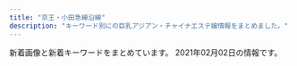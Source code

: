 ```yaml
---
title: "京王・小田急線沿線"
description: "キーワード別にの巨乳アジアン・チャイナエステ嬢情報をまとめました。"
---
```


新着画像と新着キーワードをまとめています。
2021年02月02日の情報です。

<DmmAffiliateIns />
<KeywordTable
  shops={
    [
    {
        "name": "\u6df1\u4e95\u6c37\u306e\u56fd",
        "keywords": {
            "D": 72,
            "C": 8,
            "86": 96,
            "E": 16
        },
        "station": "\u5343\u6b73\u70cf\u5c71\u99c5\u5317\u53e3",
        "url": "http://massage-est.xyz/",
        "img_links": [
            "http://massage-est.xyz/images/cg071.jpg",
            "http://massage-est.xyz/images/cg01.jpg",
            "http://massage-est.xyz/images/cg051.jpg",
            "http://massage-est.xyz/images/cg061.jpg",
            "http://massage-est.xyz/images/cg11.jpg",
            "http://massage-est.xyz/images/cg08.jpg",
            "http://massage-est.xyz/images/cg03.jpg",
            "http://massage-est.xyz/images/cg09.jpg",
            "http://massage-est.xyz/images/cg05.jpg",
            "http://massage-est.xyz/images/sys.jpg",
            "http://massage-est.xyz/images/spacer900x360.png",
            "http://massage-est.xyz/images/cg011.jpg",
            "http://massage-est.xyz/images/cg07.jpg",
            "http://massage-est.xyz/images/cg081.jpg",
            "http://massage-est.xyz/images/cg02.jpg",
            "http://massage-est.xyz/images/cg031.jpg",
            "http://massage-est.xyz/images/top2.png",
            "http://massage-est.xyz/images/cg12.jpg",
            "http://massage-est.xyz/images/cg04.jpg",
            "http://massage-est.xyz/images/cg10.jpg",
            "http://massage-est.xyz/images/spacer300x450.png",
            "http://massage-est.xyz/images/cg06.jpg",
            "http://massage-est.xyz/images/qr.jpg",
            "http://massage-est.xyz/images/cg091.jpg",
            "http://massage-est.xyz/images/up_100_1_0.jpg",
            "http://massage-est.xyz/images/cg021.jpg",
            "http://massage-est.xyz/images/top.png"
        ]
    },
    {
        "img_links": [
            "http://sweet-heart.work/images/1.jpg",
            "http://sweet-heart.work/images/att.png",
            "http://sweet-heart.work/images/staff_t.png",
            "http://sweet-heart.work/images/news.jpg",
            "http://sweet-heart.work/img/nana.jpg",
            "http://sweet-heart.work/images/int2.jpg",
            "http://sweet-heart.work/img/pi1.jpg",
            "http://sweet-heart.work/i/img/pi.jpg",
            "http://sweet-heart.work/img/anna1.jpg",
            "http://sweet-heart.work/images/interior_t.png",
            "http://sweet-heart.work/img/maria.jpg",
            "http://sweet-heart.work/i/img/nana.jpg",
            "http://sweet-heart.work/images/int1.jpg",
            "http://sweet-heart.work/images/ta.jpg",
            "http://sweet-heart.work/images/mobile.jpg",
            "http://sweet-heart.work/img/mimi1.jpg",
            "http://sweet-heart.work/images/sys.jpg",
            "http://sweet-heart.work/images/b1.jpg",
            "http://sweet-heart.work/images/b2.jpg",
            "http://sweet-heart.work/images/tr.jpg",
            "http://sweet-heart.work/i/img/mimi.jpg",
            "http://sweet-heart.work/images/rem.jpg",
            "http://sweet-heart.work/img/mimi.jpg",
            "http://sweet-heart.work/images/4.jpg",
            "http://sweet-heart.work/images/2.jpg",
            "http://sweet-heart.work/images/5.jpg",
            "http://sweet-heart.work/img/nana1.jpg",
            "http://sweet-heart.work/i/img/maria.jpg",
            "http://sweet-heart.work/i/img/anna.jpg",
            "http://sweet-heart.work/images/head.jpg",
            "http://sweet-heart.work/images/3.jpg",
            "http://sweet-heart.work/img/maria1.jpg",
            "http://sweet-heart.work/img/anna.jpg",
            "http://sweet-heart.work/img/pi.jpg"
        ],
        "keywords": {},
        "name": "Sweet Heart",
        "url": "http://sweet-heart.work/",
        "station": "\u5e9c\u4e2d\u99c5\u5317\u53e3"
    },
    {
        "url": "http://www.newstyle.esjp.info/",
        "name": "New\u30b9\u30bf\u30a4\u30eb\u30e1\u30f3\u30ba\u30a8\u30b9\u30c6",
        "station": "\u5343\u6b73\u70cf\u5c71\u99c5\u5317\u53e3",
        "keywords": {
            "\u80f8": 1,
            "C": 8,
            "88": 8,
            "91": 4,
            "87": 8,
            "F": 4,
            "86": 8,
            "D": 16
        },
        "img_links": [
            "http://www.newstyle.esjp.info/files/004.jpg",
            "http://www.newstyle.esjp.info/files/001.jpg",
            "http://www.newstyle.esjp.info/files/006.jpg",
            "http://www.newstyle.esjp.info/files/007.jpg",
            "http://www.newstyle.esjp.info/files/005.jpg",
            "http://www.newstyle.esjp.info/files/002-02.jpg",
            "http://www.newstyle.esjp.info/files/006-02.jpg",
            "http://www.newstyle.esjp.info/files/003-02.jpg",
            "http://www.newstyle.esjp.info/images/btn2.png",
            "http://www.newstyle.esjp.info/images/icon_staff.png",
            "http://www.newstyle.esjp.info/images/icon_info.png",
            "http://www.newstyle.esjp.info/images/mainImg_sub.jpg",
            "http://www.newstyle.esjp.info/files/003.jpg",
            "http://www.newstyle.esjp.info/files/007-02.jpg",
            "http://www.newstyle.esjp.info/images/icon_tel.png",
            "http://www.newstyle.esjp.info/files/004-02.jpg",
            "http://www.newstyle.esjp.info/files/005-02.jpg",
            "http://www.newstyle.esjp.info/files/001-02.jpg",
            "http://www.newstyle.esjp.info/images/icon_top.png",
            "http://www.newstyle.esjp.info/images/index_sm.png",
            "http://www.newstyle.esjp.info/files/002.jpg"
        ]
    },
    {
        "url": "http://otohime.relaxnabi.com/",
        "keywords": {
            "E": 2,
            "D": 2,
            "91": 1,
            "89": 2
        },
        "name": "\u97f3\u59eb \uff5e\u30aa\u30c8\u30d2\u30e1\uff5e",
        "station": "\u5343\u6b73\u70cf\u5c71\u99c5\u5317\u53e3",
        "img_links": [
            "http://otohime.relaxnabi.com/css/nav/nav-005.png",
            "http://otohime.relaxnabi.com/css/staff/staff03.png",
            "http://otohime.relaxnabi.com/css/staff/staff04-a.png",
            "http://otohime.relaxnabi.com/css/staff/staff02-a.png",
            "http://otohime.relaxnabi.com/css/staff/staff02.png",
            "http://otohime.relaxnabi.com/css/staff/staff01.png",
            "http://otohime.relaxnabi.com/css/top03.png",
            "http://otohime.relaxnabi.com/css/nav/nav-004.png",
            "http://otohime.relaxnabi.com/css/osusume04.png",
            "http://otohime.relaxnabi.com/css/staff/staff04.png",
            "http://otohime.relaxnabi.com/css/staff/staff03-a.png",
            "http://otohime.relaxnabi.com/css/nav/nav-002.png",
            "http://otohime.relaxnabi.com/css/baner03.jpg",
            "http://otohime.relaxnabi.com/css/nav/nav-003.png",
            "http://otohime.relaxnabi.com/css/01.png",
            "http://otohime.relaxnabi.com/css/tel.png",
            "http://otohime.relaxnabi.com/css/nav/nav-006.png",
            "http://otohime.relaxnabi.com/css/staff/staff01-a.png",
            "http://otohime.relaxnabi.com/css/nav/nav-001.png"
        ]
    },
    {
        "img_links": [
            "http://aromabb.relaxnabi.com/css/staff/staff04.jpg",
            "http://aromabb.relaxnabi.com/css/staff/staff04-a.jpg",
            "http://aromabb.relaxnabi.com/css/nav/nav-001.jpg",
            "http://aromabb.relaxnabi.com/css/staff/staff02-a.jpg",
            "http://aromabb.relaxnabi.com/css/nav/nav-006.jpg",
            "http://aromabb.relaxnabi.com/css/staff/staff03.jpg",
            "http://aromabb.relaxnabi.com/css/m-head.jpg",
            "http://aromabb.relaxnabi.com/css/m-top02.jpg",
            "http://aromabb.relaxnabi.com/css/staff/staff03-a.jpg",
            "http://aromabb.relaxnabi.com/css/nav/nav-004.jpg",
            "http://aromabb.relaxnabi.com/css/c01.jpg",
            "http://aromabb.relaxnabi.com/css/m-head03.jpg",
            "http://aromabb.relaxnabi.com/css/nav/nav-002.jpg",
            "http://aromabb.relaxnabi.com/css/m-top06.jpg",
            "http://aromabb.relaxnabi.com/css/staff/staff01-a.jpg",
            "http://aromabb.relaxnabi.com/css/staff/staff01.jpg",
            "http://aromabb.relaxnabi.com/css/m-top03.jpg",
            "http://aromabb.relaxnabi.com/css/nav/nav-005.jpg",
            "http://aromabb.relaxnabi.com/css/nav/nav-003.jpg",
            "http://aromabb.relaxnabi.com/css/staff/staff02.jpg"
        ],
        "keywords": {
            "D": 4,
            "89": 4
        },
        "name": "\u30a2\u30ed\u30de\u30d3\u30d3",
        "url": "http://aromabb.relaxnabi.com/",
        "station": "\u5411\u30f6\u4e18\u904a\u5712\u99c5\u5357\u53e3"
    },
    {
        "url": "http://hanamizuki.tyo.cm/",
        "station": "\u5e9c\u4e2d\u99c5\u5357\u53e3",
        "img_links": [
            "http://hanamizuki.tyo.cm/images/room1.jpg",
            "http://hanamizuki.tyo.cm/images/s_news.png",
            "http://hanamizuki.tyo.cm/images/mobile.jpg",
            "http://hanamizuki.tyo.cm/link/walker88.jpg",
            "http://hanamizuki.tyo.cm/images/s_staff.png",
            "http://hanamizuki.tyo.cm/images/s_link.png",
            "http://hanamizuki.tyo.cm/photos/sites/32/2019/02/201902151914399.jpg",
            "http://hanamizuki.tyo.cm/i/images/room3.jpg",
            "http://hanamizuki.tyo.cm/images/room4.jpg",
            "http://hanamizuki.tyo.cm/images/top.jpg",
            "http://hanamizuki.tyo.cm/link/esthelove88-31.jpg",
            "http://hanamizuki.tyo.cm/i/images/room2.jpg",
            "http://hanamizuki.tyo.cm/photos/sites/32/2018/11/2018110115410796.jpg",
            "http://hanamizuki.tyo.cm/link/massage-de_88_31.jpg",
            "http://hanamizuki.tyo.cm/photos/sites/32/2016/08/staff4a.jpg",
            "http://menlog.net/link/menlog8831.jpg",
            "http://hanamizuki.tyo.cm/link/8831.jpg",
            "http://hanamizuki.tyo.cm/images/room2.jpg",
            "http://hanamizuki.tyo.cm/photos/sites/32/2020/01/2020013110290975.jpg",
            "http://hanamizuki.tyo.cm/link/88x31b.jpg",
            "http://hanamizuki.tyo.cm/images/bj3.jpg",
            "http://hanamizuki.tyo.cm/images/room3.jpg",
            "http://hanamizuki.tyo.cm/link/e0016.jpg",
            "http://hanamizuki.tyo.cm/images/nbj1.png",
            "http://hanamizuki.tyo.cm/photos/sites/32/2017/12/2017121407030461.jpg",
            "http://hanamizuki.tyo.cm/photos/sites/32/2016/08/staff15.jpg",
            "http://hanamizuki.tyo.cm/i/images/room1.jpg",
            "http://hanamizuki.tyo.cm/images/news_bj3.png"
        ],
        "name": "\u82b1\u6c34\u6728",
        "keywords": {
            "83": 7,
            "86": 21,
            "D": 21,
            "C": 27
        }
    },
    {
        "station": "\u4e0b\u9ad8\u4e95\u6238\u99c5\u5317\u53e3",
        "name": "Impact \uff5e\u30a4\u30f3\u30d1\u30af\u30c8\uff5e",
        "img_links": [
            "http://xn--vckg5a9gugx77pgi4bmma.xyz/image/img3.jpg",
            "http://xn--vckg5a9gugx77pgi4bmma.xyz/image/navihiden.png",
            "http://xn--vckg5a9gugx77pgi4bmma.xyz/image/img4.jpg",
            "http://xn--vckg5a9gugx77pgi4bmma.xyz/image/girl8.jpg",
            "http://xn--vckg5a9gugx77pgi4bmma.xyz/image/img2.jpg",
            "http://xn--vckg5a9gugx77pgi4bmma.xyz/image/girl1.jpg",
            "http://xn--vckg5a9gugx77pgi4bmma.xyz/image/girl3.jpg"
        ],
        "url": "http://xn--vckg5a9gugx77pgi4bmma.xyz/",
        "keywords": {}
    },
    {
        "station": "\u5e9c\u4e2d\u99c5\u5317\u53e3",
        "img_links": [
            "http://barequite.xyz/style/images/index-miru_03.jpg",
            "http://barequite.xyz/style/images/sys.jpg",
            "http://barequite.xyz/uploads/200608/1-20060QK1404Q.jpg",
            "http://barequite.xyz/uploads/190129/1-1Z129133H9E3.jpg",
            "http://barequite.xyz/style/images/t2.png",
            "http://barequite.xyz/style/images/index-miru_18.jpg",
            "http://barequite.xyz/uploads/200924/1-2009241TF0K4.jpg",
            "http://barequite.xyz/style/images/t6.jpg",
            "http://barequite.xyz/uploads/200608/1-20060QK101292.jpg",
            "http://barequite.xyz/style/images/nav2-sta.png",
            "http://barequite.xyz/style/images/index-miru_06.jpg",
            "http://barequite.xyz/style/images/nav-sys.jpg",
            "http://barequite.xyz/style/images/zhuyi.jpg",
            "http://barequite.xyz/style/images/t4.jpg",
            "http://barequite.xyz/uploads/200608/1-20060QK211234.jpg",
            "http://barequite.xyz/style/images/s-bian.png",
            "http://barequite.xyz/style/images/t3.png"
        ],
        "keywords": {},
        "name": "\u3042\u3084",
        "url": "http://barequite.xyz/"
    },
    {
        "keywords": {
            "86": 9,
            "88": 9,
            "87": 9,
            "90": 54,
            "92": 18
        },
        "url": "https://tama-mensesthe.com/",
        "img_links": [
            "https://tama-mensesthe.com/room/2-l.jpg",
            "https://tama-mensesthe.com/staff/mirai-s1.jpg",
            "https://tama-mensesthe.com/room/3-s.jpg",
            "https://hamamatsucho-esthe.work/icon/line.png",
            "https://tama-mensesthe.com/staff/aya-s1.jpg",
            "https://tama-mensesthe.com/2020/07/04/eri-s1.jpg",
            "https://tama-mensesthe.com/menu/info.png",
            "https://tama-mensesthe.com/staff/nana-s1.jpg",
            "https://tama-mensesthe.com/staff/momo-s1.jpg",
            "https://tama-mensesthe.com/staff/aya-l1.jpg",
            "https://kannai-mensesthe.com/images/footer-l.png",
            "https://tama-mensesthe.com/staff/yuyu-s1.jpg",
            "https://tama-mensesthe.com/staff/coco-s1.jpg",
            "https://tama-mensesthe.com//images/footer-r.png",
            "https://hamamatsucho-esthe.work/icon/twitter.png",
            "https://tama-mensesthe.com/images/main1.jpg",
            "https://tama-mensesthe.com/images/footer-l.png",
            "https://tama-mensesthe.com/button/staff.png",
            "https://tama-mensesthe.com/2020/01/15/momo-s1.jpg",
            "https://tama-mensesthe.com/room/3-l.jpg",
            "https://tama-mensesthe.com/room/4-l.jpg",
            "https://tama-mensesthe.com/staff/eri-l1.jpg",
            "https://tama-mensesthe.com/staff/yuri-s1.jpg",
            "https://tama-mensesthe.com/room/1-l.jpg",
            "https://tama-mensesthe.com/2020/11/27/miki-s1.jpg",
            "https://tama-mensesthe.com/2021/01/06/nana-s1.jpg",
            "https://tama-mensesthe.com/staff/yumi-s1.jpg",
            "https://tama-mensesthe.com/staff/coco-l1.jpg",
            "https://tama-mensesthe.com/menu/blog.png",
            "https://tama-mensesthe.com/2019/12/25/miki-s1.jpg",
            "https://tama-mensesthe.com/images/flower.png",
            "https://tama-mensesthe.com/staff/mimi-l1.jpg",
            "https://tama-mensesthe.com/2020/10/06/mirai-s1.jpg",
            "https://tama-mensesthe.com/images/header3.png",
            "https://tama-mensesthe.com/staff/momo-l2.jpg",
            "https://tama-mensesthe.com/menu/staff.png",
            "https://kannai-mensesthe.com//images/footer-r.png",
            "https://tama-mensesthe.com/room/2-s.jpg",
            "https://tama-mensesthe.com/room/esthe1.jpg",
            "https://tama-mensesthe.com/room/esthe3.jpg",
            "https://tama-mensesthe.com/link/mens-esthe.png",
            "https://tama-mensesthe.com/room/esthe2.jpg",
            "https://hamamatsucho-esthe.work/icon/facebook.png",
            "https://tama-mensesthe.com/button/home.png",
            "https://tama-mensesthe.com/room/1-s.jpg",
            "https://tama-mensesthe.com/button/blog.png",
            "https://tama-mensesthe.com/staff/momo-s2.jpg",
            "https://tama-mensesthe.com/staff/yumi-l1.jpg",
            "https://tama-mensesthe.com/staff/eri-s1.jpg",
            "https://tama-mensesthe.com/staff/miki-l1.jpg",
            "https://tama-mensesthe.com/menu/home.png",
            "https://tama-mensesthe.com/staff/mirai-l1.jpg",
            "https://tama-mensesthe.com/staff/miki-s1.jpg",
            "https://tama-mensesthe.com/staff/nana-l1.jpg",
            "https://tama-mensesthe.com/staff/mimi-s1.jpg",
            "https://tama-mensesthe.com/2020/10/24/yumi-s1.jpg",
            "https://tama-mensesthe.com/staff/yuri-l1.jpg",
            "https://tama-mensesthe.com/images/main-sp.jpg",
            "https://tama-mensesthe.com/staff/yuyu-l1.jpg",
            "https://tama-mensesthe.com/staff/momo-l1.jpg",
            "https://tama-mensesthe.com/images/clear.png",
            "https://tama-mensesthe.com/2020/10/06/aya-s1.jpg",
            "https://tama-mensesthe.com/room/4-s.jpg",
            "https://tama-mensesthe.com/icon/yelp.png"
        ],
        "name": "Lotus \uff5e\u30ed\u30fc\u30bf\u30b9\uff5e",
        "station": "\u8056\u8e5f\u685c\u30f6\u4e18\u99c5\u897f\u53e3"
    },
    {
        "img_links": [],
        "keywords": {},
        "station": "\u660e\u5927\u524d\u99c5\u4e2d\u592e\u53e3",
        "url": "http://newlife.jpn.cm/",
        "name": "\u30cb\u30e5\u30fc\u30e9\u30a4\u30d5"
    },
    {
        "url": "https://aroma-opa.jpn.cm/",
        "img_links": [
            "https://aroma-opa.jpn.cm/photos/17/8180/202101/2021011112101351.jpg",
            "https://aroma-opa.jpn.cm/photos/17/8180/202012/2012241539323j7.jpeg",
            "https://aroma-opa.jpn.cm/themes/aroma/template/assets/images/tit_staff.png",
            "https://aroma-opa.jpn.cm/photos/17/8180/202101/2021011112100867.jpg",
            "https://aroma-opa.jpn.cm/photos/17/8180/202101/2021012815224331.jpeg",
            "https://aroma-opa.jpn.cm/themes/aroma/template/assets/images/btn_side03.png",
            "https://aroma-opa.jpn.cm/photos/17/8180/202101/2101192153415a9.png",
            "https://aroma-opa.jpn.cm/photos/17/8180/202101/2101192154012b6.png",
            "https://aroma-opa.jpn.cm/themes/aroma/template/assets/images/btn_side01.png",
            "https://aroma-opa.jpn.cm/themes/aroma/template/assets/images/card01.png",
            "https://aroma-opa.jpn.cm/photos/17/8180/202101/210119215302tj.png",
            "https://aroma-opa.jpn.cm/themes/aroma/template/assets/images/tit_link.png",
            "https://aroma-opa.jpn.cm/photos/17/8180/202101/2021012915312691.jpeg",
            "https://aroma-opa.jpn.cm/themes/aroma/template/assets/images/btn_side02.png",
            "https://aroma-opa.jpn.cm/photos/17/8180/202101/2021012811472360.jpeg",
            "https://aroma-opa.jpn.cm/photos/17/8180/202101/21011921532a520.png",
            "https://aroma-opa.jpn.cm/photos/17/8180/202101/202101111210136.jpg",
            "https://aroma-opa.jpn.cm/themes/aroma/template/assets/images/card02.jpg",
            "https://aroma-opa.jpn.cm/themes/aroma/template/assets/images/tit_sch.png",
            "https://aroma-opa.jpn.cm/themes/aroma/template/assets/images/btn_side06.png",
            "https://aroma-opa.jpn.cm/themes/aroma/template/assets/images/btn_side05.png",
            "https://aroma-opa.jpn.cm/themes/aroma/template/assets/images/tit_news.png",
            "https://assets.jp-navi.info/images/images/es-thumbnail.png",
            "https://aroma-opa.jpn.cm/photos/17/8180/202101/21010215552j518.jpeg"
        ],
        "station": "\u5e9c\u4e2d\u99c5\u5357\u53e3",
        "name": "Aroma Opa",
        "keywords": {
            "C": 2
        }
    },
    {
        "name": "\u7d4c\u7d61\u5802",
        "url": "http://noborito-garden.net/",
        "keywords": {
            "86": 10,
            "C": 23
        },
        "station": "\u6885\u30f6\u4e18\u99c5",
        "img_links": [
            "http://noborito-garden.net/images/staff2.jpg",
            "http://noborito-garden.net/images/girl-z2.jpg",
            "http://noborito-garden.net/images/s_chedule.jpg",
            "http://noborito-garden.net/images/mobile.jpg",
            "http://noborito-garden.net/images/room4.jpg",
            "http://noborito-garden.net/images/movie.jpg",
            "http://noborito-garden.net/images/room2.jpg",
            "http://noborito-garden.net/images/staff3.jpg",
            "http://noborito-garden.net/images/tel.jpg",
            "http://noborito-garden.net/images/s_news.jpg",
            "http://noborito-garden.net/images/staff0.jpg",
            "http://noborito-garden.net/images/room3.jpg",
            "http://noborito-garden.net/images/staff1.jpg",
            "http://noborito-garden.net/images/staff4.jpg",
            "http://noborito-garden.net/images/room1.jpg",
            "http://noborito-garden.net/images/s_link.jpg",
            "http://noborito-garden.net/images/s_staff.jpg",
            "http://noborito-garden.net/images/nei_bj2.jpg",
            "http://noborito-garden.net/images/girl-z1.jpg"
        ]
    },
    {
        "img_links": [
            "http://kara.relaxnabi.com/css/m-top006.jpg",
            "http://kara.relaxnabi.com/css/m-top02.jpg",
            "http://kara.relaxnabi.com/css/nav/nav-001.jpg",
            "http://kara.relaxnabi.com/css/staff/staff03.jpg",
            "http://kara.relaxnabi.com/css/m-top03.jpg",
            "http://kara.relaxnabi.com/css/staff/staff04.jpg",
            "http://kara.relaxnabi.com/css/nav/nav-004.jpg",
            "http://kara.relaxnabi.com/css/staff/staff01.jpg",
            "http://kara.relaxnabi.com/css/m-head01.jpg",
            "http://kara.relaxnabi.com/css/nav/nav-002.jpg",
            "http://kara.relaxnabi.com/css/staff/staff02.jpg",
            "http://kara.relaxnabi.com/css/nav/nav-005.jpg",
            "http://kara.relaxnabi.com/css/nav/nav-003.jpg",
            "http://kara.relaxnabi.com/css/c04.jpg",
            "http://kara.relaxnabi.com/css/nav/nav-006.jpg"
        ],
        "url": "http://kara.relaxnabi.com/",
        "keywords": {
            "89": 4,
            "D": 4
        },
        "station": "\u5343\u6b73\u70cf\u5c71\u99c5\u5317\u53e3",
        "name": "KARA"
    },
    {
        "keywords": {
            "86": 12,
            "84": 8,
            "90": 6,
            "D": 24,
            "C": 8
        },
        "station": "\u8abf\u5e03\u99c5\u6771\u53e3",
        "url": "http://www.mojitojd.xyz/",
        "name": "\u685c",
        "img_links": [
            "http://www.mojitojd.xyz/uploads/201226/1-2012261A316447.jpg",
            "http://www.mojitojd.xyz/uploads/201226/1-201226112001463.jpg",
            "http://www.mojitojd.xyz/style/sw_home.png",
            "http://www.mojitojd.xyz/style/mainvisual_01.jpg",
            "http://www.mojitojd.xyz/style/icon_new.png",
            "http://www.mojitojd.xyz/uploads/allimg/200930/1-200930094039.jpg",
            "http://www.mojitojd.xyz/uploads/201226/1-20122611191Q05.jpg",
            "http://www.mojitojd.xyz/uploads/201226/1-201226112111454.jpg",
            "http://www.mojitojd.xyz/style/mainvisual_02_s.jpg",
            "http://www.mojitojd.xyz/style/mainvisual_02.jpg",
            "http://www.mojitojd.xyz/uploads/201229/1-2012291649129B.jpg",
            "http://www.mojitojd.xyz/uploads/allimg/201229/1-2012291A143.jpg",
            "http://www.mojitojd.xyz/uploads/allimg/200930/1-200930094123.jpg",
            "http://www.mojitojd.xyz/uploads/201226/1-201226111010B0.jpg",
            "http://www.mojitojd.xyz/uploads/201226/1-2012261120423N.jpg",
            "http://www.mojitojd.xyz/uploads/201226/1-201226111JU10.jpg",
            "http://www.mojitojd.xyz/style/mainvisual_01_s.jpg",
            "http://www.mojitojd.xyz/style/head_therapist.jpg",
            "http://www.mojitojd.xyz/style/bottom_therapist.jpg",
            "http://www.mojitojd.xyz/style/trigger.jpg",
            "http://www.mojitojd.xyz/style/head_interior.jpg",
            "http://www.mojitojd.xyz/style/icon_ranking_01.png",
            "http://www.mojitojd.xyz/style/sw_tel.png",
            "http://www.mojitojd.xyz/uploads/201226/1-201226111H3126.jpg",
            "http://www.mojitojd.xyz/uploads/201226/1-201226111Q3228.jpg",
            "http://www.mojitojd.xyz/uploads/allimg/200930/1-200930094059.jpg"
        ]
    },
    {
        "url": "http://massage-relax.pink/",
        "station": "\u660e\u5927\u524d\u99c5\u4e2d\u592e\u53e3",
        "img_links": [
            "http://massage-relax.pink/images/txt-footer-copyright.png",
            "http://massage-relax.pink/images/img-header-mainvisual01.jpg",
            "http://massage-relax.pink/images/ttl-information.png",
            "http://massage-relax.pink/images/ttl-informationt.png",
            "http://massage-relax.pink/images/img-header-mainvisual01t.jpg",
            "http://massage-relax.pink/images/bnr-campaign01.jpg",
            "http://massage-relax.pink/images/ttl-pickup.png",
            "http://massage-relax.pink/images/ttl-concept2.png",
            "http://massage-relax.pink/images/img-therapistt.jpg",
            "http://massage-relax.pink/images/ttl-qrt.png",
            "http://massage-relax.pink/images/acc.jpg",
            "http://massage-relax.pink/images/qr.jpg",
            "http://massage-relax.pink/images/cg08.jpg",
            "http://massage-relax.pink/images/cg11.jpg",
            "http://massage-relax.pink/images/img-link.jpg",
            "http://massage-relax.pink/images/ttl-link.png",
            "http://massage-relax.pink/images/cg10.jpg",
            "http://massage-relax.pink/images/txt-header-phone.png",
            "http://massage-relax.pink/images/cg01.jpg",
            "http://massage-relax.pink/images/ttl-concept.png",
            "http://massage-relax.pink/images/cg05.jpg",
            "http://massage-relax.pink/images/img-therapist.jpg",
            "http://massage-relax.pink/images/txt-header-phonet.png",
            "http://massage-relax.pink/images/ttl-concept2t.png",
            "http://massage-relax.pink/images/ttl-pickupt.png",
            "http://massage-relax.pink/images/bg-image-consept02.png",
            "http://massage-relax.pink/images/ttl-therapist.png",
            "http://massage-relax.pink/images/ttl-qr.png",
            "http://massage-relax.pink/images/cg07.jpg",
            "http://massage-relax.pink/images/bnr-sp-campaign01.jpg",
            "http://massage-relax.pink/images/bg-image-consept.png",
            "http://massage-relax.pink/images/cg02.jpg",
            "http://massage-relax.pink/images/cg12.jpg",
            "http://massage-relax.pink/images/txt-header-storeinfo.png",
            "http://massage-relax.pink/images/cg03.jpg",
            "http://massage-relax.pink/images/ttl-qrf.png",
            "http://massage-relax.pink/images/img-linkt.jpg",
            "http://massage-relax.pink/images/cg09.jpg",
            "http://massage-relax.pink/images/ttl-conceptt.png"
        ],
        "keywords": {
            "86": 1,
            "D": 36,
            "E": 4
        },
        "name": "U\uff06ME"
    },
    {
        "station": "\u5343\u6b73\u70cf\u5c71\u99c5\u5317\u53e3",
        "name": "\u307b\u307c100%",
        "keywords": {
            "C": 39,
            "84": 60,
            "87": 30,
            "D": 90,
            "85": 15
        },
        "url": "https://hobo100per.jpn.vin/",
        "img_links": [
            "https://hobo100per.jpn.vin/images/s_staff.jpg",
            "https://hobo100per.jpn.vin/images/s_face.jpg",
            "https://hobo100per.jpn.vin/images/room1.jpg",
            "https://hobo100per.jpn.vin/photos/sites/64/2020/12/2020120204102727.jpg",
            "https://hobo100per.jpn.vin/images/s_link.jpg",
            "https://hobo100per.jpn.vin/images/face_bj2.jpg",
            "https://hobo100per.jpn.vin/images/s_topics.jpg",
            "https://hobo100per.jpn.vin/images/1.png",
            "https://hobo100per.jpn.vin/photos/sites/64/2020/10/2020102607255792.jpg",
            "https://hobo100per.jpn.vin/images/mobile.jpg",
            "https://hobo100per.jpn.vin/photos/sites/64/2020/11/2020111302073452.jpg",
            "https://hobo100per.jpn.vin/images/room3.jpg",
            "https://hobo100per.jpn.vin/photos/sites/64/2020/10/2020102607255898.jpg",
            "https://hobo100per.jpn.vin/images/end.png",
            "https://hobo100per.jpn.vin/images/room4.jpg",
            "https://hobo100per.jpn.vin/photos/sites/64/2020/10/2020102607255627.jpg",
            "https://hobo100per.jpn.vin/images/news_bj3.jpg",
            "https://hobo100per.jpn.vin/photos/sites/64/2020/10/2020102607255738.jpg",
            "https://hobo100per.jpn.vin/photos/sites/64/2021/01/202101160211441.jpg",
            "https://hobo100per.jpn.vin/images/room2.jpg",
            "https://hobo100per.jpn.vin/images/news_bj1.jpg",
            "https://hobo100per.jpn.vin/images/top.png"
        ]
    },
    {
        "name": "\u30cb\u30fc\u30cf\u30aa",
        "img_links": [
            "http://www.niihao.xyz/images/staff/miki.jpeg",
            "http://www.niihao.xyz/images/lanmu_07.jpg",
            "http://www.niihao.xyz/images/nav/l-nav-_job.jpg",
            "http://www.niihao.xyz/images/lanmu_06.jpg",
            "http://www.niihao.xyz/images/staff/11.jpg",
            "http://www.niihao.xyz/images/index-yume_11.jpg",
            "http://www.niihao.xyz/images/staff/remon.jpg",
            "http://www.niihao.xyz/images/l-nav-_staff.jpg",
            "http://www.niihao.xyz/images/lanmu_03.jpg",
            "http://www.niihao.xyz/images/mimi.jpg",
            "http://www.niihao.xyz/images/4.jpg",
            "http://www.niihao.xyz/images/index-yume_04.jpg",
            "http://www.niihao.xyz/images/index-yume_02.jpg",
            "http://www.niihao.xyz/images/staff/shazhi.jpg",
            "http://www.niihao.xyz/psd/off.jpg"
        ],
        "station": "\u5e9c\u4e2d\u99c5\u5357\u53e3",
        "url": "http://www.niihao.xyz/",
        "keywords": {}
    },
    {
        "station": "\u4ee3\u3005\u6728\u4e0a\u539f\u99c5\u5357\u53e3",
        "name": "for you",
        "keywords": {
            "D": 16,
            "E": 4,
            "87": 2,
            "86": 18
        },
        "url": "http://aroma-relax.red/",
        "img_links": [
            "http://aroma-relax.red/img/no.png",
            "http://aroma-relax.red/img/cg03.jpg",
            "http://aroma-relax.red/img/footer.jpg",
            "http://aroma-relax.red/img/stafft.jpg",
            "http://aroma-relax.red/img/cg02.jpg",
            "http://aroma-relax.red/img/f3.jpg",
            "http://aroma-relax.red/img/cg04.jpg",
            "http://aroma-relax.red/img/top.jpg",
            "http://aroma-relax.red/img/f2.jpg",
            "http://aroma-relax.red/img/f1.jpg",
            "http://aroma-relax.red/img/cg05.jpg",
            "http://aroma-relax.red/img/f4.jpg",
            "http://aroma-relax.red/img/cg06.jpg",
            "http://aroma-relax.red/img/l.png",
            "http://aroma-relax.red/img/cg09.jpg",
            "http://aroma-relax.red/img/cg01.jpg",
            "http://aroma-relax.red/img/cg07.jpg",
            "http://aroma-relax.red/img/cg10.jpg",
            "http://aroma-relax.red/img/cg08.jpg"
        ]
    },
    {
        "station": "\u4eac\u738b\u591a\u6469\u30bb\u30f3\u30bf\u30fc\u99c5\u897f\u53e3",
        "url": "http://aroma-tsubaki.com/",
        "name": "\u693f",
        "keywords": {
            "C": 9
        },
        "img_links": [
            "http://www.aroma-tsubaki.com/uploads/aromatsubaki/2020/10/flash5.jpg",
            "http://www.aroma-tsubaki.com/uploads/aromatsubaki/2011/10/info.jpg",
            "http://www.aroma-tsubaki.com/uploads/aromatsubaki/2020/10/top.jpg",
            "http://www.aroma-tsubaki.com/uploads/aromatsubaki/2012/05/e794bbe5838f-1623.jpg",
            "http://www.aroma-tsubaki.com/uploads/aromatsubaki/2011/10/play2.jpg",
            "http://www.aroma-tsubaki.com/uploads/aromatsubaki/2012/10/e794bbe5838f-261.jpg",
            "http://www.aroma-tsubaki.com/uploads/aromatsubaki/2012/03/e794bbe5838f-1079.jpg",
            "http://www.aroma-tsubaki.com/uploads/aromatsubaki/2011/10/shouji.jpg",
            "http://www.aroma-tsubaki.com/uploads/aromatsubaki/2020/10/flash6.jpg",
            "http://www.aroma-tsubaki.com/uploads/aromatsubaki/2011/10/zi_link.jpg",
            "http://www.aroma-tsubaki.com/uploads/aromatsubaki/2018/10/tel.jpg",
            "http://www.aroma-tsubaki.com/uploads/aromatsubaki/2020/10/flash3.jpg",
            "http://www.aroma-tsubaki.com/uploads/aromatsubaki/2020/10/flash2.jpg",
            "http://www.aroma-tsubaki.com/uploads/aromatsubaki/2011/11/e794bbe5838f-029.jpg",
            "http://www.aroma-tsubaki.com/uploads/aromatsubaki/images/no-photo.jpg",
            "http://www.aroma-tsubaki.com/uploads/aromatsubaki/2011/10/468x60.jpg",
            "http://www.aroma-tsubaki.com/uploads/aromatsubaki/2011/11/e794bbe5838f-031.jpg",
            "http://www.aroma-tsubaki.com/uploads/aromatsubaki/2011/10/play1.jpg",
            "http://www.aroma-tsubaki.com/uploads/aromatsubaki/2011/10/play4.jpg",
            "http://www.aroma-tsubaki.com/uploads/aromatsubaki/2011/10/play3.jpg",
            "http://www.aroma-tsubaki.com/uploads/aromatsubaki/2020/10/flash4.jpg",
            "http://www.aroma-tsubaki.com/uploads/aromatsubaki/2020/10/flash1.jpg"
        ]
    },
    {
        "name": "\u3089\u304f\u3089\u304f",
        "station": "\u5e9c\u4e2d\u99c5\u5357\u53e3",
        "url": "http://rakuraku.iest.info/",
        "img_links": [
            "http://rakuraku.iest.info/images/room4.jpg",
            "http://rakuraku.iest.info/images/room1.jpg",
            "http://rakuraku.iest.info/images/staff0.jpg",
            "http://rakuraku.iest.info/images/room6.jpg",
            "http://rakuraku.iest.info/images/room3.jpg",
            "http://rakuraku.iest.info/photos/sites/63/2021/01/2021011404151077.jpg",
            "http://rakuraku.iest.info/images/top.png",
            "http://rakuraku.iest.info/images/mainimg.jpg",
            "http://rakuraku.iest.info/photos/sites/63/2021/01/2021012408022822.jpg",
            "http://rakuraku.iest.info/images/room5.jpg",
            "http://rakuraku.iest.info/images/room2.jpg",
            "http://rakuraku.iest.info/images/pagetop.png",
            "http://rakuraku.iest.info/photos/sites/63/2020/09/2020092810070514.jpg",
            "http://rakuraku.iest.info/images/spmainimg.jpg"
        ],
        "keywords": {
            "D": 12,
            "85": 18,
            "E": 6
        }
    },
    {
        "keywords": {
            "88": 10,
            "86": 5,
            "89": 5
        },
        "station": "\u8abf\u5e03\u99c5\u6771\u53e3",
        "url": "http://bluemoon.ests.jp/",
        "img_links": [
            "http://bluemoon.ests.jp/images/info.jpg",
            "http://bluemoon.ests.jp/images/pick.png",
            "http://bluemoon.ests.jp/photos/sites/44/2018/12/2018121908575329.jpg",
            "http://bluemoon.ests.jp/photos/sites/44/2018/12/2018121908583396.jpg",
            "http://bluemoon.ests.jp/images/mobile.jpg",
            "http://bluemoon.ests.jp/images/s_news.jpg",
            "http://bluemoon.ests.jp/images/top.png",
            "http://bluemoon.ests.jp/images/s3.jpg",
            "http://bluemoon.ests.jp/images/s_staff.png",
            "http://bluemoon.ests.jp/photos/sites/44/2018/12/2018121908592131.jpg",
            "http://bluemoon.ests.jp/images/s_link.png",
            "http://bluemoon.ests.jp/images/s_news1.jpg",
            "http://bluemoon.ests.jp/images/s1.jpg",
            "http://bluemoon.ests.jp/photos/sites/44/2018/12/201812190859037.jpg",
            "http://bluemoon.ests.jp/images/end.png"
        ],
        "name": "Blue Moon"
    },
    {
        "url": "http://est70.jp/nch/",
        "keywords": {},
        "img_links": [
            "http://est70.jp/nch/images/bt5.png",
            "http://est70.jp/nch/girl/g02.png",
            "http://est70.jp/nch/images/bt4.png",
            "http://est70.jp/nch/images/bt3.png",
            "http://est70.jp/nch/images/footer.png",
            "http://est70.jp/nch/girl/g04.png",
            "http://est70.jp/nch/images/headp.png",
            "http://est70.jp/nch/images/bt2.png",
            "http://est70.jp/nch/images/bt1.png",
            "http://est70.jp/nch/girl/g03.png",
            "http://est70.jp/nch/girl/g01.png",
            "http://est70.jp/nch/images/bt6.png",
            "http://est70.jp/nch/images/facial-massage.png",
            "http://est70.jp/nch/images/phone.png",
            "http://est70.jp/nch/images/top.png"
        ],
        "station": "\u767b\u6238\u99c5",
        "name": "N.\u30c1\u30a7\u30ea\u30fc"
    },
    {
        "url": "http://www.yuyurando.xyz/",
        "name": "\u60a0\u3005\u30e9\u30f3\u30c9",
        "station": "\u8056\u8e5f\u685c\u30f6\u4e18\u99c5\u6771\u53e3",
        "img_links": [
            "http://www.yuyurando.xyz/images/lanmu/lanmu-staff.jpg",
            "http://www.yuyurando.xyz/images/staff/1.jpg",
            "http://www.yuyurando.xyz/images/lanmu/lanmu-sys.jpg",
            "http://www.yuyurando.xyz/images/staff/nana2.jpg",
            "http://www.yuyurando.xyz/images/staff/rei.jpg",
            "http://www.yuyurando.xyz/images/index-yuyu_05.jpg",
            "http://www.yuyurando.xyz/images/index-yuyu_09.jpg",
            "http://www.yuyurando.xyz/images/index-otona_20.jpg",
            "http://www.yuyurando.xyz/images/index-yuyu_12.jpg",
            "http://www.yuyurando.xyz/images/staff/momo.jpg",
            "http://www.yuyurando.xyz/images/shop/527385908605281370.jpg",
            "http://www.yuyurando.xyz/images/staff/mi.png",
            "http://www.yuyurando.xyz/images/staff/2.jpg",
            "http://www.yuyurando.xyz/images/index-yuyu_17.jpg",
            "http://www.yuyurando.xyz/images/index-yuyu_20.jpg",
            "http://www.yuyurando.xyz/images/staff/4.jpg",
            "http://www.yuyurando.xyz/images/index-yuyu_03.jpg"
        ],
        "keywords": {}
    },
    {
        "url": "http://pre-cious.work/",
        "keywords": {},
        "station": "JR\u7a32\u7530\u5824\u99c5",
        "name": "\u30e9\u30d6\u30cf\u30fc\u30c8",
        "img_links": [
            "http://pre-cious.work/images/1.jpg",
            "http://pre-cious.work/sp/images/staff_t.jpg",
            "http://pre-cious.work/img/mimi1.jpg",
            "http://pre-cious.work/images/3.jpg",
            "http://pre-cious.work/images/2.jpg",
            "http://pre-cious.work/sp/images/b2.jpg",
            "http://pre-cious.work/images/6.jpg",
            "http://pre-cious.work/images/int2.png",
            "http://pre-cious.work/sp/staff/yuyu.jpg",
            "http://pre-cious.work/images/interior_t.jpg",
            "http://pre-cious.work/sp/img/momo1.jpg",
            "http://pre-cious.work/images/b2.jpg",
            "http://pre-cious.work/images/5.jpg",
            "http://pre-cious.work/images/sys.png",
            "http://pre-cious.work/sp/img/yuyu1.jpg",
            "http://pre-cious.work/images/b1.jpg",
            "http://pre-cious.work/sp/images/1.jpg",
            "http://pre-cious.work/sp/staff/yaya.jpg",
            "http://pre-cious.work/sp/img/ringo1.jpg",
            "http://pre-cious.work/sp/images/head.jpg",
            "http://pre-cious.work/images/int1.png",
            "http://pre-cious.work/sp/images/rec1.png",
            "http://pre-cious.work/sp/images/4.jpg",
            "http://pre-cious.work/images/b3.jpg",
            "http://pre-cious.work/sp/images/newsb.png",
            "http://pre-cious.work/sp/staff/mimi.jpg",
            "http://pre-cious.work/sp/images/6.jpg",
            "http://pre-cious.work/sp/staff/mika.jpg",
            "http://pre-cious.work/img/yuyu1.jpg",
            "http://pre-cious.work/images/news.jpg",
            "http://pre-cious.work/images/ta.jpg",
            "http://pre-cious.work/sp/menu/staff.jpg",
            "http://pre-cious.work/sp/images/5.jpg",
            "http://pre-cious.work/images/sm.jpg",
            "http://pre-cious.work/sp/staff/ringo.jpg",
            "http://pre-cious.work/sp/staff/momo.jpg",
            "http://pre-cious.work/images/rec2.png",
            "http://pre-cious.work/sp/images/tel.jpg",
            "http://pre-cious.work/img/yaya1.jpg",
            "http://pre-cious.work/sp/images/news.jpg",
            "http://pre-cious.work/sp/img/mimi1.jpg",
            "http://pre-cious.work/sp/images/int1.jpg",
            "http://pre-cious.work/sp/img/mika1.jpg",
            "http://pre-cious.work/img/mika1.jpg",
            "http://pre-cious.work/sp/images/3.jpg",
            "http://pre-cious.work/images/head.jpg",
            "http://pre-cious.work/images/4.jpg",
            "http://pre-cious.work/img/momo1.jpg",
            "http://pre-cious.work/sp/images/rec2.png",
            "http://pre-cious.work/sp/images/interior_t.jpg",
            "http://pre-cious.work/sp/images/footer.png",
            "http://pre-cious.work/sp/images/sys.png",
            "http://pre-cious.work/sp/images/int2.png",
            "http://pre-cious.work/images/tr.jpg",
            "http://pre-cious.work/img/ringo1.jpg",
            "http://pre-cious.work/sp/menu/top.jpg",
            "http://pre-cious.work/images/staff_t.jpg",
            "http://pre-cious.work/sp/images/2.jpg",
            "http://pre-cious.work/images/rec1.png",
            "http://pre-cious.work/sp/images/b1.jpg",
            "http://pre-cious.work/sp/img/yaya1.jpg",
            "http://pre-cious.work/sp/images/b3.jpg"
        ]
    },
    {
        "name": "\u30c1\u30e3\u30fc\u30df\u30f3\u30b0",
        "keywords": {},
        "station": "JR\u7a32\u7530\u5824\u99c5",
        "url": "http://inadazutsumi.work/",
        "img_links": [
            "http://inadazutsumi.work/images/g5.jpg",
            "http://inadazutsumi.work/images/tel.jpg",
            "http://inadazutsumi.work/images/g3.jpg",
            "http://inadazutsumi.work/images/g4.jpg",
            "http://inadazutsumi.work/images/top.jpg",
            "http://inadazutsumi.work/images/zi_staff.png",
            "http://inadazutsumi.work/images/g1.jpg",
            "http://inadazutsumi.work/images/mobile.jpg",
            "http://inadazutsumi.work/images/g0.jpg",
            "http://inadazutsumi.work/images/g2.jpg"
        ]
    },
    {
        "img_links": [
            "https://s-botan.tokyo/wp-content/themes/este/img/top-img01a.png",
            "https://s-botan.tokyo/wp-content/themes/este/img/3.jpg",
            "https://s-botan.tokyo/wp-content/themes/este/img/tel_footer.png",
            "https://s-botan.tokyo/wp-content/themes/este/img/1.jpg",
            "https://s-botan.tokyo/wp-content/themes/este/img/call.png",
            "https://s-botan.tokyo/wp-content/uploads/2020/02/5botan.jpg",
            "https://s-botan.tokyo/wp-content/uploads/2020/02/1botan.jpg",
            "https://s-botan.tokyo/wp-content/themes/este/img/4.jpg",
            "https://s-botan.tokyo/wp-content/themes/este/img/top-img01.png",
            "https://s-botan.tokyo/wp-content/uploads/2020/02/11botan.jpg",
            "https://s-botan.tokyo/wp-content/uploads/2020/02/12botan.jpg",
            "https://s-botan.tokyo/wp-content/uploads/2020/02/14botan.jpg",
            "https://s-botan.tokyo/wp-content/themes/este/img/top-img01b.png",
            "https://s-botan.tokyo/wp-content/uploads/2020/02/13botan.jpg",
            "https://s-botan.tokyo/wp-content/themes/este/img/tel_header.png",
            "https://s-botan.tokyo/wp-content/themes/este/img/2.jpg",
            "https://s-botan.tokyo/wp-content/uploads/2020/02/16botan.jpg",
            "https://s-botan.tokyo/wp-content/themes/este/img/top-img05.png",
            "https://s-botan.tokyo/wp-content/uploads/2020/02/9botan.jpg",
            "https://s-botan.tokyo/wp-content/uploads/2020/02/15botan.jpg",
            "https://s-botan.tokyo/wp-content/themes/este/img/top-img02.png"
        ],
        "station": "\u6210\u57ce\u5b66\u5712\u524d\u99c5",
        "url": "https://s-botan.tokyo/",
        "name": "\u30dc\u30bf\u30f3",
        "keywords": {
            "E": 3,
            "D": 15,
            "C": 9
        }
    },
    {
        "img_links": [
            "http://www.fuafua.info/images/ss.jpg",
            "http://www.fuafua.info/images/aym.jpg",
            "http://www.fuafua.info/images/m1.jpg",
            "http://www.fuafua.info/images/mihao.jpg",
            "http://www.fuafua.info/images/w-4.jpg",
            "http://www.fuafua.info/images/maga.png",
            "http://www.fuafua.info/images/tstaff.jpg",
            "http://www.fuafua.info/images/r02.jpg",
            "http://www.fuafua.info/images/yuka.jpg",
            "http://www.fuafua.info/images/r03.jpg",
            "http://www.fuafua.info/images/r01.jpg",
            "http://www.fuafua.info/images/mobile.jpg",
            "http://www.fuafua.info/images/yu.jpg",
            "http://www.fuafua.info/images/s4.jpg",
            "http://www.fuafua.info/images/m2.jpg",
            "http://www.fuafua.info/images/w-2.jpg"
        ],
        "name": "\u5b89\u5fc3\u5802",
        "station": "\u8abf\u5e03\u99c5\u5317\u53e3",
        "url": "http://www.fuafua.info/",
        "keywords": {}
    },
    {
        "name": "\u685c -\u30b5\u30af\u30e9-",
        "img_links": [
            "http://sakura.iest.jp/images/top2.jpg",
            "http://sakura.iest.jp/layer/images/top/top_05.jpg",
            "http://sakura.iest.jp/images/info.png",
            "http://sakura.iest.jp/images/staff_01.jpg",
            "http://sakura.iest.jp/images/staff_02.jpg",
            "http://sakura.iest.jp/images/staff_06.jpg",
            "http://sakura.iest.jp/layer/images/top/top_04.jpg",
            "http://sakura.iest.jp/images/ser2.jpg",
            "http://sakura.iest.jp/images/s_service.png",
            "http://sakura.iest.jp/images/wenzi-staff.png",
            "http://sakura.iest.jp/layer/images/top/top_01.jpg",
            "http://sakura.iest.jp/layer/images/top/top_08.png",
            "http://sakura.iest.jp/images/s_info.png",
            "http://sakura.iest.jp/layer/images/top/top_03.jpg",
            "http://sakura.iest.jp/images/ser3.jpg",
            "http://sakura.iest.jp/layer/images/top/top_06.jpg",
            "http://sakura.iest.jp/images/ser4.jpg",
            "http://sakura.iest.jp/images/staff_04.jpg",
            "http://sakura.iest.jp/images/top1.jpg",
            "http://sakura.iest.jp/layer/images/top.jpg",
            "http://sakura.iest.jp/layer/images/top/top_02.jpg",
            "http://sakura.iest.jp/images/staff_03.jpg",
            "http://sakura.iest.jp/images/staff_bj4.png",
            "http://sakura.iest.jp/images/staff_bj1.png",
            "http://sakura.iest.jp/images/1.jpg",
            "http://sakura.iest.jp/images/ser1.jpg"
        ],
        "keywords": {
            "86": 6,
            "84": 3,
            "85": 3,
            "83": 3
        },
        "station": "\u5343\u6b73\u70cf\u5c71\u99c5\u5357\u53e3",
        "url": "http://sakura.iest.jp"
    },
    {
        "img_links": [
            "http://relax-esthe.net/img/top.png",
            "http://relax-esthe.net/img/cg4.jpg",
            "http://relax-esthe.net/img/t1.jpg",
            "http://relax-esthe.net/img/r2.jpg",
            "http://relax-esthe.net/img/no.png",
            "http://relax-esthe.net/img/cg10.jpg",
            "http://relax-esthe.net/img/t4.jpg",
            "http://relax-esthe.net/img/r1.jpg",
            "http://relax-esthe.net/img/r3.jpg",
            "http://relax-esthe.net/img/cg1.jpg",
            "http://relax-esthe.net/img/cg2.jpg",
            "http://relax-esthe.net/img/t5.jpg",
            "http://relax-esthe.net/img/rb.png",
            "http://relax-esthe.net/img/cg7.jpg",
            "http://relax-esthe.net/img/cg3.jpg",
            "http://relax-esthe.net/img/mx.png",
            "http://relax-esthe.net/img/t3.jpg",
            "http://relax-esthe.net/img/t2.jpg"
        ],
        "url": "http://relax-esthe.net/",
        "keywords": {
            "88": 1,
            "86": 4,
            "87": 1
        },
        "name": "\u82b1\u306e\u9999",
        "station": "\u3064\u3064\u3058\u30f6\u4e18\u99c5\u5317\u53e3"
    },
    {
        "keywords": {
            "86": 10,
            "C": 23
        },
        "name": "\u82b1\u306e\u5fc3",
        "img_links": [
            "http://erieko.com/images/room1.jpg",
            "http://erieko.com/images/room2.jpg",
            "http://erieko.com/images/staff4.jpg",
            "http://erieko.com/images/s_link.jpg",
            "http://erieko.com/images/staff0.jpg",
            "http://erieko.com/images/staff1.jpg",
            "http://erieko.com/images/tel.jpg",
            "http://erieko.com/images/s_news.jpg",
            "http://erieko.com/images/girl-z1.jpg",
            "http://erieko.com/images/staff2.jpg",
            "http://erieko.com/images/nei_bj2.jpg",
            "http://erieko.com/images/room4.jpg",
            "http://erieko.com/images/staff5.jpg",
            "http://erieko.com/images/s_chedule.jpg",
            "http://erieko.com/images/s_staff.jpg",
            "http://erieko.com/images/movie.jpg",
            "http://erieko.com/images/staff3.jpg",
            "http://erieko.com/images/room3.jpg",
            "http://erieko.com/images/mobile.jpg",
            "http://erieko.com/images/girl-z2.jpg"
        ],
        "url": "http://erieko.com/",
        "station": "\u5411\u30f6\u4e18\u904a\u5712\u99c5\u5357\u53e3"
    },
    {
        "img_links": [
            "http://www.dhdwdjw.xyz/uploads/201117/1-20111G32J1140.jpg",
            "http://www.dhdwdjw.xyz/uploads/201117/1-20111G35643457.jpg",
            "http://www.dhdwdjw.xyz/uploads/201117/1-20111GAG6454.jpg",
            "http://www.dhdwdjw.xyz/templets/xiangmu/picture/index_contact.png",
            "http://www.dhdwdjw.xyz/templets/xiangmu/picture/index_therapist.png",
            "http://www.dhdwdjw.xyz/templets/xiangmu/picture/top.png",
            "http://www.dhdwdjw.xyz/uploads/200627/1-20062G30935R3.jpg",
            "http://www.dhdwdjw.xyz/templets/xiangmu/picture/re_lines.png",
            "http://www.dhdwdjw.xyz/uploads/180424/1-1P424151P32I.png",
            "http://www.dhdwdjw.xyz/templets/xiangmu/picture/main_photo.jpg",
            "http://www.dhdwdjw.xyz/templets/xiangmu/picture/gotanda_5.jpg",
            "http://www.dhdwdjw.xyz/templets/xiangmu/picture/foter_line_14.png",
            "http://www.dhdwdjw.xyz/uploads/210120/1-210120150301c2.jpg",
            "http://www.dhdwdjw.xyz/uploads/allimg/180716/1-1PG6102301955.jpg",
            "http://www.dhdwdjw.xyz/templets/xiangmu/picture/foter_line.png",
            "http://www.dhdwdjw.xyz/templets/xiangmu/picture/tel.png",
            "http://www.dhdwdjw.xyz/uploads/201117/1-20111G34243Z7.jpg",
            "http://www.dhdwdjw.xyz/uploads/200627/1-20062G30SJ64.jpg",
            "http://www.dhdwdjw.xyz/uploads/200627/1-20062G30950393.jpg",
            "http://www.dhdwdjw.xyz/templets/xiangmu/picture/webentry.png",
            "http://www.dhdwdjw.xyz/images/R_000.jpg",
            "http://www.dhdwdjw.xyz/uploads/200627/1-20062G30U2518.jpg",
            "http://www.dhdwdjw.xyz/uploads/201019/1-201019125G2324.jpg",
            "http://www.dhdwdjw.xyz/templets/xiangmu/picture/sh_bou_5.png",
            "http://www.dhdwdjw.xyz/templets/xiangmu/picture/sh_line_5.png",
            "http://www.dhdwdjw.xyz/templets/xiangmu/picture/ac_info_5.png",
            "http://www.dhdwdjw.xyz/templets/xiangmu/picture1/index_saloninfo.png",
            "http://www.dhdwdjw.xyz/uploads/210120/1-210120132J63L.jpg",
            "http://www.dhdwdjw.xyz/templets/xiangmu/picture/rookie_sh.png",
            "http://www.dhdwdjw.xyz/uploads/201212/1-201212124P5H5.jpg",
            "http://www.dhdwdjw.xyz/uploads/201028/1-20102Q51209202.jpg"
        ],
        "name": "Crescent -\u30af\u30ec\u30c3\u30bb\u30f3\u30c8-",
        "keywords": {
            "F": 1,
            "E": 4,
            "85": 4,
            "D": 2,
            "86": 5,
            "88": 1,
            "\u80f8": 1,
            "C": 6
        },
        "url": "http://www.dhdwdjw.xyz/",
        "station": "\u7b39\u585a\u99c5\u5317\u53e3"
    },
    {
        "keywords": {
            "85": 48,
            "E": 24,
            "83": 12,
            "82": 12,
            "86": 36,
            "90": 12,
            "C": 72,
            "87": 12,
            "F": 24
        },
        "name": "kokoro\u306e\u611b",
        "url": "http://kokochi.iest.info/",
        "station": "\u660e\u5927\u524d\u99c5\u4e2d\u592e\u53e3",
        "img_links": [
            "http://kokochi.iest.info/photos/sites/72/2020/06/2020060816282241.jpg",
            "http://kokochi.iest.info/images/staff_bj4.png",
            "http://kokochi.iest.info/images/s_staff.png",
            "http://kokochi.iest.info/photos/sites/72/2021/01/2021010321581378.jpeg",
            "http://kokochi.iest.info/photos/sites/72/2020/06/2020060816282543.jpg",
            "http://kokochi.iest.info/images/news_bj3.jpg",
            "http://kokochi.iest.info/photos/sites/72/2021/01/2021010321533880-e1609730226107.jpeg",
            "http://kokochi.iest.info/photos/sites/72/2021/01/2021010321525992.jpeg",
            "http://kokochi.iest.info/images/bian.png",
            "http://kokochi.iest.info/images/room1.jpg",
            "http://kokochi.iest.info/images/top.jpg",
            "http://kokochi.iest.info/images/room4.jpg",
            "http://kokochi.iest.info/images/room2.jpg",
            "http://kokochi.iest.info/images/ac1.jpg",
            "http://kokochi.iest.info/images/staff_bj2.png",
            "http://kokochi.iest.info/images/room3.jpg",
            "http://kokochi.iest.info/photos/sites/72/2020/06/2020060816282192.jpg",
            "http://kokochi.iest.info/photos/sites/72/2021/01/2021010321550485.jpeg",
            "http://kokochi.iest.info/photos/sites/72/2020/06/2020060816282379.jpg",
            "http://kokochi.iest.info/images/mobile.jpg",
            "http://kokochi.iest.info/photos/sites/72/2021/01/2021011517420968.jpg",
            "http://kokochi.iest.info/photos/sites/72/2021/01/2021011420391434.jpeg",
            "http://kokochi.iest.info/images/ac2.jpg",
            "http://kokochi.iest.info/images/s_news.jpg",
            "http://kokochi.iest.info/photos/sites/72/2021/01/2021010321533880.jpeg",
            "http://kokochi.iest.info/photos/sites/72/2020/06/2020060816282349.jpg",
            "http://kokochi.iest.info/photos/sites/72/2020/06/2020060816544311.jpg",
            "http://kokochi.iest.info/photos/sites/72/2021/01/2021010321581378-e1609730201594.jpeg",
            "http://kokochi.iest.info/photos/sites/72/2020/11/2020112711440274.jpg",
            "http://kokochi.iest.info/photos/sites/72/2020/06/2020060816282410.jpg",
            "http://kokochi.iest.info/photos/sites/72/2021/01/2021010321541982.jpeg",
            "http://kokochi.iest.info/photos/sites/72/2020/06/2020060816544392.jpg",
            "http://kokochi.iest.info/images/n_bj.jpg"
        ]
    },
    {
        "keywords": {
            "85": 3,
            "86": 4
        },
        "url": "http://relax-massage.red/",
        "name": "Tiary Spa \uff5e\u30c6\u30a3\u30a2\u30ea\u30fc\u30b9\u30d1\uff5e",
        "img_links": [
            "http://relax-massage.red/img/no.png",
            "http://relax-massage.red/img/top.jpg",
            "http://relax-massage.red/img/cg01.jpg",
            "http://relax-massage.red/img/f.jpg",
            "http://relax-massage.red/img/cg03.jpg",
            "http://relax-massage.red/img/cg02.jpg",
            "http://relax-massage.red/img/girlst.jpg",
            "http://relax-massage.red/img/cg05.jpg",
            "http://relax-massage.red/img/l.jpg",
            "http://relax-massage.red/img/linkt.jpg"
        ],
        "station": "\u7b39\u585a\u99c5\u5317\u53e3"
    },
    {
        "name": "\u306a\u3067\u3057\u3053",
        "station": "\u591a\u6469\u30bb\u30f3\u30bf\u30fc\u99c5\u6771\u53e3",
        "keywords": {
            "D": 1,
            "88": 1,
            "86": 1,
            "C": 15,
            "E": 1
        },
        "img_links": [
            "http://nadeshiko.a2.reraku.work/upload/sites/18/2018/12/2018122604542878-279x371.jpg",
            "http://www.nadeshikotamacenter.com/images/mobile.jpg",
            "http://nadeshiko.a2.reraku.work/upload/sites/18/2018/08/2018082903415199.jpg",
            "http://nadeshiko.a2.reraku.work/upload/sites/18/2018/03/2018032602032629-279x371.jpg",
            "http://www.nadeshikotamacenter.com/images/s_link.jpg",
            "http://nadeshiko.a2.reraku.work/upload/sites/18/2018/03/2018032602024887-279x371.jpg",
            "http://nadeshiko.a2.reraku.work/upload/sites/18/2019/04/201904261003517-279x371.jpg",
            "http://nadeshiko.a2.reraku.work/upload/sites/18/2018/03/2018032602021548.jpg",
            "http://www.nadeshikotamacenter.com/images/s_news.jpg",
            "http://www.nadeshikotamacenter.com/images/190524.jpg",
            "http://nadeshiko.a2.reraku.work/upload/sites/18/2018/03/201803260200152-279x371.jpg",
            "http://www.nadeshikotamacenter.com/images/s_staff.jpg",
            "http://www.nadeshikotamacenter.com/images/top.jpg"
        ],
        "url": "http://www.nadeshikotamacenter.com/"
    },
    {
        "keywords": {},
        "img_links": [
            "http://est70.xyz/lam/girl/3.jpg",
            "http://est70.xyz/lam/images/button-3.png",
            "http://est70.xyz/lam/images/tel-bar.png",
            "http://est70.xyz/lam/images/button-2.png",
            "http://est70.xyz/lam/girl/5.jpg",
            "http://est70.xyz/lam/girl/g06.png",
            "http://est70.xyz/lam/images/button-5.png",
            "http://est70.xyz/lam/girl/6.jpg",
            "http://est70.xyz/lam/girl/g05.png",
            "http://est70.xyz/lam/images/footer.png",
            "http://est70.xyz/lam/images/button-6.png",
            "http://est70.xyz/lam/images/concept.png",
            "http://est70.xyz/lam/images/tt.png",
            "http://est70.xyz/lam/girl/4.jpg",
            "http://est70.xyz/lam/girl/g03.png",
            "http://est70.xyz/lam/images/button-4.png",
            "http://est70.xyz/lam/images/button-1.png",
            "http://est70.xyz/lam/girl/g04.png"
        ],
        "name": "Look at me",
        "station": "\u7a32\u7530\u5824\u99c5",
        "url": "http://est70.xyz/lam/"
    },
    {
        "url": "https://fantasy.estjp.info/",
        "station": "\u5411\u30f6\u4e18\u904a\u5712\u99c5",
        "name": "\u30d5\u30a1\u30f3\u30bf\u30b8\u30fc\u8776",
        "img_links": [
            "https://fantasy.estjp.info/static/picture/staff002.jpg",
            "https://fantasy.estjp.info/static/picture/staff003.jpg",
            "https://fantasy.estjp.info/static/picture/staff01.jpg",
            "https://fantasy.estjp.info/static/picture/staff004.jpg",
            "https://fantasy.estjp.info/static/picture/staff04.jpg"
        ],
        "keywords": {
            "D": 9,
            "88": 3,
            "89": 7,
            "E": 1
        }
    },
    {
        "keywords": {
            "C": 8,
            "E": 3,
            "D": 26
        },
        "station": "\u7b39\u585a\u99c5\u5317\u53e3",
        "name": "\u30de\u30ab\u30ed\u30f3",
        "url": "https://es.eoeoco.com/",
        "img_links": [
            "https://es.eoeoco.com/wp-content/themes/este/img/top-img01b.png",
            "https://es.eoeoco.com/wp-content/uploads/2019/12/1ma.jpg",
            "https://es.eoeoco.com/wp-content/uploads/2019/12/33ma.jpg",
            "https://es.eoeoco.com/wp-content/themes/este/img/top-img01a.png",
            "https://es.eoeoco.com/wp-content/uploads/2019/12/22ma.jpg",
            "https://es.eoeoco.com/wp-content/uploads/2020/12/rdytfjma.jpg",
            "https://es.eoeoco.com/wp-content/uploads/2019/06/opiuyma.jpg",
            "https://es.eoeoco.com/wp-content/themes/este/img/top-img02.png",
            "https://es.eoeoco.com/wp-content/uploads/2020/12/345678uma.jpg",
            "https://es.eoeoco.com/wp-content/uploads/2019/06/iugshama.jpg",
            "https://es.eoeoco.com/wp-content/uploads/2019/12/s908auiyma.jpg",
            "https://es.eoeoco.com/wp-content/uploads/2020/12/9876rma.jpg",
            "https://es.eoeoco.com/wp-content/themes/este/img/3.jpg",
            "https://es.eoeoco.com/wp-content/themes/este/img/1.jpg",
            "https://es.eoeoco.com/wp-content/themes/este/img/tel_footer.png",
            "https://es.eoeoco.com/wp-content/uploads/2019/06/poikjshama.jpg",
            "https://es.eoeoco.com/wp-content/themes/este/img/4.jpg",
            "https://es.eoeoco.com/wp-content/themes/este/img/tel_header.png",
            "https://es.eoeoco.com/wp-content/uploads/2020/11/09876rtma.jpg",
            "https://es.eoeoco.com/wp-content/uploads/2018/12/1ma.jpg",
            "https://es.eoeoco.com/wp-content/themes/este/img/2.jpg",
            "https://es.eoeoco.com/wp-content/uploads/2019/12/121ma.jpg",
            "https://es.eoeoco.com/wp-content/themes/este/img/call.png",
            "https://es.eoeoco.com/wp-content/uploads/2019/06/poisuaghma.jpg"
        ]
    },
    {
        "img_links": [
            "http://www.iyasi.work/images/ac1.png",
            "http://www.iyasi.work/images/2.jpg",
            "http://www.iyasi.work/images/interior_t.jpg",
            "http://www.iyasi.work/images/ta.jpg",
            "http://www.iyasi.work/images/mobile.jpg",
            "http://www.iyasi.work/images/tel2.png",
            "http://www.iyasi.work/images/int2.png",
            "http://www.iyasi.work/images/staff_t.jpg",
            "http://www.iyasi.work/images/ac2.png",
            "http://www.iyasi.work/images/news.png",
            "http://www.iyasi.work/images/tel1.png",
            "http://www.iyasi.work/images/sys1.png",
            "http://www.iyasi.work/images/tel.jpg",
            "http://www.iyasi.work/images/line.png",
            "http://www.iyasi.work/images/int1.png",
            "http://www.iyasi.work/images/sys2.png",
            "http://www.iyasi.work/images/1.jpg",
            "http://www.iyasi.work/images/3.jpg",
            "http://www.iyasi.work/img/momo1.jpg",
            "http://www.iyasi.work/images/info.png",
            "http://www.iyasi.work/img/miyuki1.jpg",
            "http://www.iyasi.work/img/yuri1.jpg"
        ],
        "url": "http://www.iyasi.work/",
        "station": "\u8abf\u5e03\u99c5\u6771\u53e3",
        "keywords": {},
        "name": "COCORO"
    },
    {
        "station": "\u3064\u3064\u3058\u30f6\u4e18\u99c5\u5357\u53e3",
        "name": "\u30bb\u30af\u30b7\u30fc\u30ac\u30fc\u30eb",
        "keywords": {
            "\u30bb\u30af\u30b7\u30fc": 15
        },
        "url": "http://www.sexy.masg.info/",
        "img_links": [
            "http://www.sexy.masg.info/photo_news/upimg/137665ff7d57f3cf91_0.jpg",
            "http://www.sexy.masg.info/photo_news/upimg/137665ff7d57f3cf91_1.jpg",
            "http://www.sexy.masg.info/files/007.jpg",
            "http://www.sexy.masg.info/images/nav-006.png",
            "http://www.sexy.masg.info/images/osusume01.png",
            "http://www.sexy.masg.info/images/top003.png",
            "http://www.sexy.masg.info/photo_news/upimg/108215f82f974a7fed_0.jpg",
            "http://www.sexy.masg.info/images/nav-002.png",
            "http://www.sexy.masg.info/images/top02-left.png",
            "http://www.sexy.masg.info/photo_news/upimg/108215f82f974a7fed_1.jpg",
            "http://www.sexy.masg.info/files/008.jpg",
            "http://www.sexy.masg.info/images/top01.png",
            "http://www.sexy.masg.info/photo_news/upimg/108215f82f974a7fed_2.jpg",
            "http://www.sexy.masg.info/images/nav-005.png",
            "http://www.sexy.masg.info/images/nav-004.png",
            "http://www.sexy.masg.info/images/nav-003.png",
            "http://www.sexy.masg.info/files/005.jpg",
            "http://www.sexy.masg.info/files/006.jpg",
            "http://www.sexy.masg.info/images/tel.png",
            "http://www.sexy.masg.info/files/004.jpg",
            "http://www.sexy.masg.info/files/001.jpg",
            "http://www.sexy.masg.info/photo_news/upimg/38523600fbcadb7a96_0.jpg",
            "http://www.sexy.masg.info/files/002.jpg",
            "http://www.sexy.masg.info/files/003.jpg",
            "http://www.sexy.masg.info/photo_news/upimg/38523600fbcadb7a96_1.jpg",
            "http://www.sexy.masg.info/images/nav-001.png"
        ]
    },
    {
        "name": "Oasis\uff5e\u30aa\u30a2\u30b7\u30b9\uff5e",
        "station": "\u7b39\u585a\u99c5\u5317\u53e3",
        "img_links": [
            "http://est-massage.xyz/images/cg081.jpg",
            "http://est-massage.xyz/images/cg15.jpg",
            "http://est-massage.xyz/images/cg18.jpg",
            "http://est-massage.xyz/images/cg08.jpg",
            "http://est-massage.xyz/images/cg041.jpg",
            "http://est-massage.xyz/images/200_40.png",
            "http://est-massage.xyz/images/cg151.jpg",
            "http://est-massage.xyz/images/cg03.jpg",
            "http://est-massage.xyz/images/cg17.jpg",
            "http://est-massage.xyz/images/cg111.jpg",
            "http://est-massage.xyz/images/bn01.jpg",
            "http://est-massage.xyz/images/cg09.jpg",
            "http://est-massage.xyz/images/cg031.jpg",
            "http://est-massage.xyz/images/cg152.jpg",
            "http://est-massage.xyz/images/r2.jpg",
            "http://est-massage.xyz/images/cg05.jpg",
            "http://est-massage.xyz/images/cg102.jpg",
            "http://est-massage.xyz/images/side_tel.png",
            "http://est-massage.xyz/images/cg062.jpg",
            "http://est-massage.xyz/images/head_tell2.png",
            "http://est-massage.xyz/images/cg12.jpg",
            "http://est-massage.xyz/images/88_31.png",
            "http://est-massage.xyz/images/cg182.jpg",
            "http://est-massage.xyz/images/cg16.jpg",
            "http://est-massage.xyz/images/sy2.jpg",
            "http://est-massage.xyz/images/cg011.jpg",
            "http://est-massage.xyz/images/cg161.jpg",
            "http://est-massage.xyz/images/cg181.jpg",
            "http://est-massage.xyz/images/head_tell.png",
            "http://est-massage.xyz/images/cg19.jpg",
            "http://est-massage.xyz/images/r3.jpg",
            "http://est-massage.xyz/images/cg06.jpg",
            "http://est-massage.xyz/images/cg022.jpg",
            "http://est-massage.xyz/images/cg032.jpg",
            "http://est-massage.xyz/images/bn02.jpg",
            "http://est-massage.xyz/images/cg061.jpg",
            "http://est-massage.xyz/images/cg101.jpg",
            "http://est-massage.xyz/images/cg04.jpg",
            "http://est-massage.xyz/images/foot_tel.png",
            "http://est-massage.xyz/images/cg11.jpg",
            "http://est-massage.xyz/images/ncg.jpg",
            "http://est-massage.xyz/images/cg191.jpg",
            "http://est-massage.xyz/images/cg051.jpg",
            "http://est-massage.xyz/images/cg01.jpg",
            "http://est-massage.xyz/images/cg052.jpg",
            "http://est-massage.xyz/images/468_60.png",
            "http://est-massage.xyz/images/250_50.png",
            "http://est-massage.xyz/images/bn03.jpg",
            "http://est-massage.xyz/images/r1.jpg",
            "http://est-massage.xyz/images/cg07.jpg",
            "http://est-massage.xyz/images/cg10.jpg",
            "http://est-massage.xyz/images/cg072.jpg",
            "http://est-massage.xyz/images/cg071.jpg",
            "http://est-massage.xyz/images/cg082.jpg",
            "http://est-massage.xyz/images/sy1.jpg"
        ],
        "keywords": {
            "D": 21,
            "E": 4,
            "83": 3,
            "88": 4,
            "87": 2,
            "86": 14,
            "85": 9,
            "84": 9,
            "C": 10
        },
        "url": "http://est-massage.xyz/"
    },
    {
        "img_links": [
            "http://cure-as.ests.jp/images/2.jpg",
            "http://cure-as.ests.jp/photos/sites/27/2018/10/2018102015260524.jpg",
            "http://cure-as.ests.jp/images/1.jpg",
            "http://cure-as.ests.jp/images/mobile.jpg",
            "http://cure-as.ests.jp/images/s_staff.png",
            "http://cure-as.ests.jp/photos/sites/27/2019/12/2019122512063341.jpg",
            "http://cure-as.ests.jp/images/photo.png",
            "http://cure-as.ests.jp/photos/sites/27/2020/06/2020060319010741.jpg",
            "http://cure-as.ests.jp/photos/sites/27/2019/05/201905161429354.jpg",
            "http://cure-as.ests.jp/images/s_link.png",
            "http://cure-as.ests.jp/images/top.jpg",
            "http://cure-as.ests.jp/images/news11.jpg",
            "http://cure-as.ests.jp/images/news.png",
            "http://cure-as.ests.jp/photos/sites/27/2019/09/2019090515360480.jpg",
            "http://cure-as.ests.jp/photos/sites/27/2019/07/2019070118583389.jpg",
            "http://cure-as.ests.jp/images/s_reruit.png",
            "http://cure-as.ests.jp/images/info.jpg",
            "http://cure-as.ests.jp/images/top1.jpg",
            "http://cure-as.ests.jp/photos/sites/27/2019/03/201903261030333.jpg"
        ],
        "url": "http://cure-as.ests.jp/",
        "keywords": {
            "85": 16,
            "F": 16,
            "84": 16,
            "83": 8,
            "C": 8,
            "87": 8,
            "D": 32,
            "90": 8
        },
        "station": "\u4e0b\u9ad8\u4e95\u6238\u99c5\u897f\u53e3",
        "name": "\u30ad\u30e5\u30a2\u30e9\u30b9"
    },
    {
        "keywords": {
            "C": 72,
            "85": 60,
            "86": 36,
            "E": 24,
            "D": 132,
            "87": 60,
            "88": 12
        },
        "url": "http://shes-room.ests.jp/",
        "name": "come here \u30ea\u30e9\u30af\u30bc\u30fc\u30b7\u30e7\u30f3",
        "station": "\u9ad8\u5e61\u4e0d\u52d5\u99c5",
        "img_links": [
            "http://shes-room.ests.jp/photos/sites/28/2020/10/2020100717571670.jpg",
            "http://shes-room.ests.jp/images/link_nav03.jpg",
            "http://shes-room.ests.jp/photos/sites/28/2020/11/2020111110271328.jpg",
            "http://shes-room.ests.jp/images/close_eject.png",
            "http://shes-room.ests.jp/photos/sites/28/2020/12/2020122115433089.jpg",
            "http://shes-room.ests.jp/photos/sites/28/2020/10/2020101016222167.jpg",
            "http://shes-room.ests.jp/images/link_nav02.jpg",
            "http://shes-room.ests.jp/photos/sites/28/2020/12/2020122711283243.jpg",
            "http://shes-room.ests.jp/images/room3_l.jpg",
            "http://shes-room.ests.jp/images/tit_new.jpg",
            "http://shes-room.ests.jp/images/link_nav01.jpg",
            "http://shes-room.ests.jp/photos/sites/28/2020/10/2020100717571635.jpg",
            "http://shes-room.ests.jp/images/room6_l.jpg",
            "http://shes-room.ests.jp/images/room5_l.jpg",
            "http://shes-room.ests.jp/images/room2_l.jpg",
            "http://shes-room.ests.jp/photos/sites/28/2020/10/2020100717571552.jpg",
            "http://shes-room.ests.jp/images/link_nav05.jpg",
            "http://shes-room.ests.jp/photos/sites/28/2020/10/2020101614244874.jpg",
            "http://shes-room.ests.jp/photos/sites/28/2020/11/2020111612224039.jpg",
            "http://shes-room.ests.jp/photos/sites/28/2020/11/2020112612090675.jpg",
            "http://shes-room.ests.jp/photos/sites/28/2020/10/202010071757145.jpg",
            "http://shes-room.ests.jp/images/img_eject.jpg",
            "http://shes-room.ests.jp/images/link_nav04.jpg",
            "http://shes-room.ests.jp/images/room4_l.jpg",
            "http://shes-room.ests.jp/images/link_nav06.jpg",
            "http://shes-room.ests.jp/photos/sites/28/2020/12/202012011125470.jpg",
            "http://shes-room.ests.jp/images/tit_eject.jpg",
            "http://shes-room.ests.jp/images/link_nav07.jpg",
            "http://shes-room.ests.jp/images/tit_face.jpg",
            "http://shes-room.ests.jp/images/btn_eject.jpg",
            "http://shes-room.ests.jp/images/top.png",
            "http://shes-room.ests.jp/images/sp_top.jpg",
            "http://shes-room.ests.jp/photos/sites/28/2021/02/2021020115594033.jpg",
            "http://shes-room.ests.jp/images/room1_l.jpg",
            "http://shes-room.ests.jp/photos/sites/28/2020/12/2020120712462037.jpg",
            "http://shes-room.ests.jp/photos/sites/28/2021/02/2021020116004176.jpg"
        ]
    },
    {
        "name": "Stylish",
        "url": "http://es-stylish.work/",
        "station": "\u767b\u6238\u99c5",
        "keywords": {
            "84": 1,
            "86": 1,
            "D": 2,
            "85": 1,
            "C": 4,
            "83": 1,
            "E": 2
        },
        "img_links": [
            "http://es-stylish.work/img/loader.png",
            "http://es-stylish.work/staff/riko.jpg",
            "http://es-stylish.work/img/pic/int3.jpg",
            "http://es-stylish.work/img/pic/int1.jpg",
            "http://es-stylish.work/staff/riko1.jpg",
            "http://es-stylish.work/staff/riko2.jpg",
            "http://es-stylish.work/img/pic/slide_11.jpg",
            "http://es-stylish.work/staff/nao.jpg",
            "http://es-stylish.work/staff/yuki.jpg",
            "http://es-stylish.work/img/pic/slide_12.jpg",
            "http://es-stylish.work/img/pic/int2.jpg",
            "http://es-stylish.work/staff/nao1.jpg",
            "http://es-stylish.work/staff/mayu.jpg",
            "http://es-stylish.work/staff/nao2.jpg",
            "http://es-stylish.work/staff/mayu1.jpg",
            "http://es-stylish.work/staff/yuki2.jpg",
            "http://es-stylish.work/staff/mayu2.jpg",
            "http://es-stylish.work/staff/yuki1.jpg"
        ]
    },
    {
        "url": "http://www.fruit-4.xyz/",
        "img_links": [
            "http://www.fruit-4.xyz/uploads/201110/1-20111014043J00.jpg",
            "http://www.fruit-4.xyz/uploads/190906/1-1ZZ6125T4451.jpg",
            "http://www.fruit-4.xyz/uploads/allimg/180801/1-1PP1091925J2.jpg",
            "http://www.fruit-4.xyz/templets/default/picture/staff_t.jpg",
            "http://www.fruit-4.xyz/uploads/201016/1-201016155P5605.jpg",
            "http://www.fruit-4.xyz/uploads/190906/1-1ZZ612592T24.jpg",
            "http://www.fruit-4.xyz/templets/default/picture/tt.jpg",
            "http://www.fruit-4.xyz/uploads/180731/1-1PI1144544558.jpg",
            "http://www.fruit-4.xyz/templets/default/picture/rec1.png",
            "http://www.fruit-4.xyz/uploads/190906/1-1ZZ6125JU21.jpg",
            "http://www.fruit-4.xyz/uploads/200806/1-200P6154349D7.jpg",
            "http://www.fruit-4.xyz/uploads/200904/1-200Z4141523208.jpg",
            "http://www.fruit-4.xyz/templets/default/picture/interior_t.jpg",
            "http://www.fruit-4.xyz/uploads/200806/1-200P6154212B0.jpg",
            "http://www.fruit-4.xyz/uploads/190906/1-1ZZ613114IH.png",
            "http://www.fruit-4.xyz/uploads/201218/1-20121Q60321957.jpg",
            "http://www.fruit-4.xyz/uploads/190906/1-1ZZ6130R3594.jpg",
            "http://www.fruit-4.xyz/uploads/210128/1-21012Q34111S7.jpg",
            "http://www.fruit-4.xyz/templets/default/picture/news.jpg",
            "http://www.fruit-4.xyz/uploads/201104/1-201104123F0148.jpg",
            "http://www.fruit-4.xyz/uploads/allimg/180731/1-1PI1145244194.jpg",
            "http://www.fruit-4.xyz/uploads/200806/1-200P6154303L6.jpg",
            "http://www.fruit-4.xyz/templets/default/picture/int1.png",
            "http://www.fruit-4.xyz/templets/default/picture/head.jpg"
        ],
        "name": "Artemis \u6708\u306e\u5973\u795e",
        "station": "\u5e9c\u4e2d\u99c5\u5317\u53e3",
        "keywords": {
            "D": 27,
            "85": 9,
            "86": 9,
            "87": 9,
            "\u80f8": 9
        }
    },
    {
        "name": "\u7652\u3057\u306e\u7a7a\u9593",
        "station": "\u5343\u6b73\u70cf\u5c71\u99c5\u5317\u53e3",
        "img_links": [
            "http://www.iyashikukan.xyz/images/index-rin_16.jpg",
            "http://www.iyashikukan.xyz/images/top/top-foot_05.png",
            "http://www.iyashikukan.xyz/images/staff/9/39-02a.jpg",
            "http://www.iyashikukan.xyz/images/index-rin_02.jpg",
            "http://www.iyashikukan.xyz/images/staff/10/satomi.jpg",
            "http://www.iyashikukan.xyz/images/staff/10/1.jpg",
            "http://www.iyashikukan.xyz/images/staff/10/mimi.jpg",
            "http://www.iyashikukan.xyz/images/top/t3.jpg",
            "http://www.iyashikukan.xyz/images/staff/10/2.jpg",
            "http://www.iyashikukan.xyz/images/index-rin_04.jpg",
            "http://www.iyashikukan.xyz/images/nav/nav-t-job.jpg",
            "http://www.iyashikukan.xyz/images/top/t3.png",
            "http://www.iyashikukan.xyz/images/top/t2.jpg",
            "http://www.iyashikukan.xyz/images/index-rin_14.jpg",
            "http://www.iyashikukan.xyz/images/top/top-foot_03.png",
            "http://www.iyashikukan.xyz/images/shop/r5.jpg",
            "http://www.iyashikukan.xyz/images/index-rin_20.jpg",
            "http://www.iyashikukan.xyz/images/top/top-foot_04.png",
            "http://www.iyashikukan.xyz/images/lanmu-t-st2.jpg",
            "http://www.iyashikukan.xyz/images/staff/10/nana.jpg",
            "http://www.iyashikukan.xyz/images/lanmu-t-st.jpg",
            "http://www.iyashikukan.xyz/images/nav/nav-t-sys.jpg",
            "http://www.iyashikukan.xyz/images/staff/10/sayaka22.jpg"
        ],
        "url": "http://www.iyashikukan.xyz/",
        "keywords": {}
    },
    {
        "name": "\u7652\u3057\u82d1",
        "keywords": {
            "C": 7
        },
        "url": "http://iyashien-est.com/",
        "station": "\u5e9c\u4e2d\u99c5\u5357\u53e3",
        "img_links": [
            "http://iyashien-est.com/girl/16.jpg",
            "http://iyashien-est.com/images/room/photo02.jpg",
            "http://iyashien-est.com/girl/5.jpg",
            "http://iyashien-est.com/images/room/photo01.jpg",
            "http://iyashien-est.com/girl/7.jpg",
            "http://iyashien-est.com/girl/9.jpg",
            "http://iyashien-est.com/girl/3.jpg",
            "http://iyashien-est.com/images/room/photo04.jpg",
            "http://iyashien-est.com/images/capinfo.jpg",
            "http://iyashien-est.com/girl/6.jpg",
            "http://iyashien-est.com/girl/2.jpg",
            "http://iyashien-est.com/girl/4.jpg",
            "http://iyashien-est.com/girl/1.jpg",
            "http://iyashien-est.com/images/index.jpg",
            "http://iyashien-est.com/images/staff.jpg",
            "http://iyashien-est.com/images/room/photo03.jpg"
        ]
    },
    {
        "url": "http://www.aiuntyuiop.xyz/",
        "name": "\u30aa\u30f3\u30ea\u30fc\u30e6\u30fc",
        "img_links": [
            "http://www.aiuntyuiop.xyz/uploads/201217/1-20121G6363K37.jpg",
            "http://www.aiuntyuiop.xyz/webstyle/call.jpg",
            "http://www.aiuntyuiop.xyz/uploads/201217/1-20121G6345L51.jpg",
            "http://www.aiuntyuiop.xyz/webstyle/sign.png",
            "http://www.aiuntyuiop.xyz/uploads/201217/1-20121G62F6118.jpg",
            "http://www.aiuntyuiop.xyz/webstyle/sign(2).png",
            "http://www.aiuntyuiop.xyz/uploads/201217/1-20121G63612P1.jpg",
            "http://www.aiuntyuiop.xyz/webstyle/line5.png",
            "http://www.aiuntyuiop.xyz/lfc/intro_top_tel.png",
            "http://www.aiuntyuiop.xyz/uploads/201217/1-20121G635524O.jpg",
            "http://www.aiuntyuiop.xyz/webstyle/line1.png",
            "http://www.aiuntyuiop.xyz/webstyle/line2.png",
            "http://www.aiuntyuiop.xyz/uploads/201217/1-20121G6424bW.png",
            "http://www.aiuntyuiop.xyz/webstyle/mobile_02.png",
            "http://www.aiuntyuiop.xyz/webstyle/call(1).jpg",
            "http://www.aiuntyuiop.xyz/webstyle/notice.png",
            "http://www.aiuntyuiop.xyz/uploads/201111/1-20111112534M48.jpg",
            "http://www.aiuntyuiop.xyz/webstyle/line6.png",
            "http://www.aiuntyuiop.xyz/webstyle/line4.png",
            "http://www.aiuntyuiop.xyz/uploads/201217/1-20121G6342T29.jpg",
            "http://www.aiuntyuiop.xyz/webstyle/sign(1).png",
            "http://www.aiuntyuiop.xyz/webstyle/line3.png",
            "http://www.aiuntyuiop.xyz/webstyle/mobile_01.png",
            "http://www.aiuntyuiop.xyz/uploads/201217/1-20121G63514140.jpg",
            "http://www.aiuntyuiop.xyz/lfc/intro_top_time.png"
        ],
        "station": "\u767b\u6238\u99c5\u751f\u7530\u7dd1\u5730\u53e3",
        "keywords": {
            "\u4e73": 7
        }
    },
    {
        "keywords": {
            "86": 3,
            "D": 3
        },
        "url": "http://www.mens-chitose.com/",
        "name": "\u5065\u5eb7\u697d",
        "img_links": [
            "http://www.mens-chitose.com/images/infoSlide01.jpg",
            "http://www.mens-chitose.com/images/attention.png",
            "http://www.mens-chitose.com/files/001.jpg",
            "http://www.mens-chitose.com/images/coverParts.png",
            "http://www.mens-chitose.com/images/info.jpg",
            "http://www.mens-chitose.com/files/013.jpg",
            "http://www.mens-chitose.com/images/concept.jpg",
            "http://www.mens-chitose.com/files/011.jpg"
        ],
        "station": "\u5343\u6b73\u8239\u6a4b\u99c5\u5317\u53e3"
    },
    {
        "keywords": {
            "D": 2,
            "87": 1,
            "E": 1,
            "86": 1,
            "90": 1,
            "C": 1,
            "83": 1,
            "85": 1
        },
        "img_links": [
            "http://meidaimaesecretbase.club/2/uploadimg/1597806778.jpg",
            "http://meidaimaesecretbase.club/2/uploadimg/1587527299.jpg",
            "http://meidaimaesecretbase.club/sys2.jpg",
            "http://meidaimaesecretbase.club/2/uploadimg/1587527512.jpg",
            "http://meidaimaesecretbase.club/s1.png",
            "http://meidaimaesecretbase.club/2/uploadimg/1591787978.jpg",
            "http://meidaimaesecretbase.club/2/uploadimg/1597642441.jpg",
            "http://meidaimaesecretbase.club/sys1.jpg",
            "http://meidaimaesecretbase.club/head.jpg",
            "http://meidaimaesecretbase.club/staff_t.jpg",
            "http://meidaimaesecretbase.club/int1.png"
        ],
        "url": "http://meidaimaesecretbase.club/",
        "station": "\u660e\u5927\u524d\u99c5\u4e2d\u592e\u53e3",
        "name": "\u79d8\u5bc6\u57fa\u5730"
    },
    {
        "url": "https://dear.ests.jp/",
        "name": "Dear",
        "station": "\u5e9c\u4e2d\u99c5",
        "keywords": {
            "C": 4,
            "E": 2,
            "\u30bb\u30af\u30b7\u30fc": 1,
            "D": 6,
            "\u4e73": 1
        },
        "img_links": [
            "https://dear.ests.jp/photos/sites/49/2021/01/2021011617344787.jpeg",
            "https://dear.ests.jp/images/bj1.jpg",
            "https://dear.ests.jp/images/top.jpg",
            "https://dear.ests.jp/images/link2.jpg",
            "https://dear.ests.jp/photos/sites/49/2020/11/202011232237522.jpeg",
            "https://dear.ests.jp/photos/sites/49/2020/08/2020081622564830.jpeg",
            "https://dear.ests.jp/photos/sites/49/2021/01/202101140010558.jpeg",
            "https://dear.ests.jp/images/member.jpg",
            "https://dear.ests.jp/photos/sites/49/2020/08/2020080911340839.jpeg",
            "https://dear.ests.jp/images/s_link.jpg",
            "https://dear.ests.jp/photos/sites/49/2020/11/2020111212311933.jpeg",
            "https://dear.ests.jp/photos/sites/49/2020/10/2020102600221155.jpeg",
            "https://dear.ests.jp/photos/sites/49/2020/12/2020122723283372.jpeg",
            "https://dear.ests.jp/photos/sites/49/2020/12/2020121118111051.jpeg",
            "https://dear.ests.jp/images/1.jpg",
            "https://dear.ests.jp/images/amore.jpg",
            "https://dear.ests.jp/photos/sites/49/2021/01/202101140011249.jpeg",
            "https://dear.ests.jp/photos/sites/49/2020/10/2020102923214596.jpeg",
            "https://dear.ests.jp/images/s_staff.jpg",
            "https://dear.ests.jp/images/bj3.jpg",
            "https://dear.ests.jp/photos/sites/49/2020/09/2020092513482148.jpeg",
            "https://esta-kanto.com/img/kanto/esta-200_40.jpg",
            "https://dear.ests.jp/images/paypay.jpg",
            "https://dear.ests.jp/images/info2.jpg",
            "https://dear.ests.jp/images/s_info.jpg",
            "https://dear.ests.jp/photos/sites/49/2020/12/2020122723322384.jpeg"
        ]
    },
    {
        "name": "\u611b\u306e\u6d77",
        "keywords": {
            "C": 1,
            "89": 2,
            "E": 2,
            "D": 3,
            "87": 1,
            "92": 1,
            "86": 1,
            "91": 1
        },
        "url": "http://ainoumi.estheya.com/",
        "img_links": [
            "http://ainoumi.estheya.com/css/nav/nav-002.png",
            "http://ainoumi.estheya.com/css/staff/staff01.jpg",
            "http://ainoumi.estheya.com/css/nav/nav-006.png",
            "http://ainoumi.estheya.com/css/staff/staff06.jpg",
            "http://ainoumi.estheya.com/css/staff/staff03.jpg",
            "http://ainoumi.estheya.com/css/nav/nav-005.png",
            "http://ainoumi.estheya.com/css/nav/nav-004.png",
            "http://ainoumi.estheya.com/css/staff/staff02.jpg",
            "http://ainoumi.estheya.com/css/staff/staff05.jpg",
            "http://ainoumi.estheya.com/css/nav/nav-003.png",
            "http://ainoumi.estheya.com/css/staff/staff04.jpg",
            "http://ainoumi.estheya.com/css/osusume03.jpg",
            "http://ainoumi.estheya.com/css/top01.png",
            "http://ainoumi.estheya.com/css/nav/nav-001.png",
            "http://ainoumi.estheya.com/css/tel.png"
        ],
        "station": "\u767b\u6238\u99c5"
    },
    {
        "url": "http://arm-rlx.com/",
        "station": "\u5343\u6b73\u8239\u6a4b\u99c5\u5357\u53e3",
        "img_links": [
            "http://arm-rlx.com/pic/topimg2.jpg",
            "http://arm-rlx.com/img/mline.png",
            "http://arm-rlx.com/img/shop/msg04.jpg",
            "http://arm-rlx.com/pic/head.jpg",
            "http://arm-rlx.com/i/files/homeimg.jpg",
            "http://arm-rlx.com/img/shop/msg01.jpg",
            "http://arm-rlx.com/staff/miyuki/01.jpg",
            "http://arm-rlx.com/staff/anna/01mb.jpg",
            "http://arm-rlx.com/img/ttl_mobile.png",
            "http://arm-rlx.com/staff/moe/01mb.jpg",
            "http://arm-rlx.com/img/shop/msg03.jpg",
            "http://arm-rlx.com/staff/miyuki/01mb.jpg",
            "http://arm-rlx.com/staff/kana/01mb.jpg",
            "http://arm-rlx.com/staff/moe/01.jpg",
            "http://arm-rlx.com/pic/topimg1.jpg",
            "http://arm-rlx.com/pic/topimg3.jpg",
            "http://arm-rlx.com/img/shop/msg02.jpg",
            "http://arm-rlx.com/staff/riri/01mb.jpg",
            "http://arm-rlx.com/staff/nana/01.jpg",
            "http://arm-rlx.com/staff/saya/01.jpg",
            "http://arm-rlx.com/staff/sakura/01.jpg",
            "http://arm-rlx.com/staff/nana/01mb.jpg",
            "http://arm-rlx.com/staff/saya/01mb.jpg",
            "http://arm-rlx.com/img/fline.png",
            "http://arm-rlx.com/staff/riri/01.jpg",
            "http://arm-rlx.com/staff/sakura/01mb.jpg",
            "http://arm-rlx.com/staff/kana/01.jpg",
            "http://arm-rlx.com/staff/anna/01.jpg",
            "http://arm-rlx.com/img/ttl_staff.png"
        ],
        "name": "\u308d\u3046\u307e\u3093",
        "keywords": {
            "C": 17
        }
    },
    {
        "station": "\u685c\u4e0a\u6c34\u99c5\u5317\u53e3",
        "url": "http://awaawa.xyz/",
        "name": "AWAAWA \uff5e\u30a2\u30ef\u30a2\u30ef\uff5e",
        "keywords": {},
        "img_links": [
            "http://awaawa.xyz/img/p-0.jpg",
            "http://awaawa.xyz/img/tel.jpg",
            "http://awaawa.xyz/img/top.jpg",
            "http://awaawa.xyz/img/p-5.jpg",
            "http://awaawa.xyz/img/p-7.jpg",
            "http://awaawa.xyz/img/p-1.jpg",
            "http://awaawa.xyz/img/p-3.jpg",
            "http://awaawa.xyz/img/p-8.jpg",
            "http://awaawa.xyz/img/p-2.jpg",
            "http://awaawa.xyz/img/p-9.jpg",
            "http://awaawa.xyz/img/p-6.jpg",
            "http://awaawa.xyz/img/p-4.jpg"
        ]
    },
    {
        "keywords": {
            "86": 32,
            "83": 4,
            "85": 12,
            "D": 48,
            "C": 25,
            "87": 4
        },
        "img_links": [
            "http://hime.abnavi.info/images/themes/pink/line.png",
            "http://hime.abnavi.info/images/themes/pink/no2.png",
            "http://hime.abnavi.info/images/themes/pink/s_ranking.png",
            "http://hime.abnavi.info/images/room1.jpg",
            "http://hime.abnavi.info/images/room3.jpg",
            "http://hime.abnavi.info/photos/sites/54/2020/06/2020063010152370.jpg",
            "http://hime.abnavi.info/images/themes/pink/r3.jpg",
            "http://hime.abnavi.info/images/themes/pink/s_pickup.png",
            "http://hime.abnavi.info/photos/sites/54/2020/06/2020061618192035.jpg",
            "http://hime.abnavi.info/photos/sites/54/2021/01/2021010913515344.jpg",
            "http://hime.abnavi.info/photos/sites/54/2020/06/2020061618191940.jpg",
            "http://hime.abnavi.info/photos/sites/54/2020/06/202006161819212.jpg",
            "http://hime.abnavi.info/photos/sites/54/2020/11/2020112316253050.jpg",
            "http://hime.abnavi.info/photos/sites/54/2021/01/2021012218333253.jpg",
            "http://hime.abnavi.info/images/themes/pink/s_staff.png",
            "http://hime.abnavi.info/photos/sites/54/2020/12/2020122110155978.jpg",
            "http://hime.abnavi.info/images/themes/pink/s_link.png",
            "http://hime.abnavi.info/images/themes/pink/s_newface.png",
            "http://hime.abnavi.info/images/room2.jpg",
            "http://hime.abnavi.info/images/themes/pink/s_news.png",
            "http://hime.abnavi.info/photos/sites/54/2020/09/2020092210315456.jpg",
            "http://hime.abnavi.info/photos/sites/54/2021/02/2021020217334811.jpg",
            "http://hime.abnavi.info/photos/sites/54/2020/12/2020121117390772.jpg",
            "http://hime.abnavi.info/images/room4.jpg",
            "http://hime.abnavi.info/photos/sites/54/2020/09/2020090217315938.jpg",
            "http://hime.abnavi.info/images/themes/pink/no1.png",
            "http://hime.abnavi.info/images/themes/pink/mobile.jpg",
            "http://hime.abnavi.info/photos/sites/54/2020/10/2020100313192397.jpg"
        ],
        "url": "http://hime.abnavi.info/",
        "name": "\u59eb",
        "station": "\u8abf\u5e03\u99c5\u6771\u53e3"
    },
    {
        "img_links": [
            "https://es-relax.tokyo/wp-content/uploads/2020/03/999rainbow.jpg",
            "https://es-relax.tokyo/wp-content/themes/este/img/top-img01b.png",
            "https://es-relax.tokyo/wp-content/uploads/2020/07/1234567rainbow.jpg",
            "https://es-relax.tokyo/wp-content/themes/este/img/4.jpg",
            "https://es-relax.tokyo/wp-content/uploads/2020/02/1rainbow.jpg",
            "https://es-relax.tokyo/wp-content/uploads/2020/02/66rainbow.jpg",
            "https://es-relax.tokyo/wp-content/uploads/2020/02/962781rainbow.jpg",
            "https://es-relax.tokyo/wp-content/uploads/2020/02/88rainbow.jpg",
            "https://es-relax.tokyo/wp-content/uploads/2020/11/908271rainbow.jpg",
            "https://es-relax.tokyo/wp-content/uploads/2020/03/7777rainbow.jpg",
            "https://es-relax.tokyo/wp-content/uploads/2020/04/111rainbow.jpg",
            "https://es-relax.tokyo/wp-content/uploads/2020/02/99rainbow.jpg",
            "https://es-relax.tokyo/wp-content/uploads/2020/02/987sarainbow.jpg",
            "https://es-relax.tokyo/wp-content/uploads/2020/02/8976251rainbow.jpg",
            "https://es-relax.tokyo/wp-content/uploads/2020/02/897621arainbow.jpg",
            "https://es-relax.tokyo/wp-content/uploads/2020/04/6566rainbow.jpg",
            "https://es-relax.tokyo/wp-content/themes/este/img/top-img04.png",
            "https://es-relax.tokyo/wp-content/themes/este/img/tel_header.png",
            "https://es-relax.tokyo/wp-content/uploads/2020/02/555rainbow.jpg",
            "https://es-relax.tokyo/wp-content/uploads/2020/11/87621rainbow.jpg",
            "https://es-relax.tokyo/wp-content/uploads/2020/02/4576rainbow.jpg",
            "https://es-relax.tokyo/wp-content/uploads/2020/02/9rainbow.jpg",
            "https://es-relax.tokyo/wp-content/uploads/2020/02/1211rainbow.jpg",
            "https://es-relax.tokyo/wp-content/uploads/2020/02/3rainbow.jpg",
            "https://es-relax.tokyo/wp-content/themes/este/img/call.png",
            "https://es-relax.tokyo/wp-content/uploads/2020/02/58743rainbow.jpg",
            "https://es-relax.tokyo/wp-content/uploads/2020/02/111rainbow.jpg",
            "https://es-relax.tokyo/wp-content/uploads/2020/02/7rainbow.jpg",
            "https://es-relax.tokyo/wp-content/uploads/2020/07/982561rainbow.jpg",
            "https://es-relax.tokyo/wp-content/uploads/2020/03/777rainbow.jpg",
            "https://es-relax.tokyo/wp-content/uploads/2020/02/22rainbow.jpg",
            "https://es-relax.tokyo/wp-content/uploads/2020/02/7rainbow-1.jpg",
            "https://es-relax.tokyo/wp-content/uploads/2020/02/5rainbow.jpg",
            "https://es-relax.tokyo/wp-content/uploads/2020/02/2rainbow.jpg",
            "https://es-relax.tokyo/wp-content/uploads/2020/02/67878rainbow.jpg",
            "https://es-relax.tokyo/wp-content/uploads/2020/12/98765rainbow.jpg",
            "https://es-relax.tokyo/wp-content/themes/este/img/1.jpg",
            "https://es-relax.tokyo/wp-content/themes/este/img/top-img02.png",
            "https://es-relax.tokyo/wp-content/themes/este/img/3.jpg",
            "https://es-relax.tokyo/wp-content/uploads/2020/02/121rainbow.jpg",
            "https://es-relax.tokyo/wp-content/uploads/2020/02/4321121rainbow.jpg",
            "https://es-relax.tokyo/wp-content/themes/este/img/tel_footer.png",
            "https://es-relax.tokyo/wp-content/themes/este/img/2.jpg",
            "https://es-relax.tokyo/wp-content/uploads/2020/02/1rainbow-1.jpg",
            "https://es-relax.tokyo/wp-content/uploads/2020/03/89761aarainbow.jpg",
            "https://es-relax.tokyo/wp-content/uploads/2020/02/3rainbow-1.jpg",
            "https://es-relax.tokyo/wp-content/uploads/2020/02/4344rainbow.jpg",
            "https://es-relax.tokyo/wp-content/uploads/2020/06/67543234rainbow.jpg",
            "https://es-relax.tokyo/wp-content/uploads/2020/10/897654rainbow.jpg",
            "https://es-relax.tokyo/wp-content/uploads/2020/02/55rainbow.jpg",
            "https://es-relax.tokyo/wp-content/uploads/2020/02/4rainbow.jpg",
            "https://es-relax.tokyo/wp-content/uploads/2020/03/11111rainbow.jpg",
            "https://es-relax.tokyo/wp-content/themes/este/img/top-img01.png",
            "https://es-relax.tokyo/wp-content/uploads/2020/02/3334rainbow.jpg",
            "https://es-relax.tokyo/wp-content/themes/este/img/top-img01a.png",
            "https://es-relax.tokyo/wp-content/uploads/2020/02/654516rainbow.jpg"
        ],
        "name": "\u30ec\u30a4\u30f3\u30dc\u30fc",
        "keywords": {
            "C": 10,
            "E": 39,
            "D": 39,
            "F": 9,
            "86": 5
        },
        "url": "https://es-relax.tokyo/",
        "station": "\u5343\u6b73\u70cf\u5c71\u99c5\u5317\u53e3"
    },
    {
        "keywords": {
            "86": 10,
            "C": 23
        },
        "img_links": [
            "http://cinderella-princess.net/images/s_staff.jpg",
            "http://cinderella-princess.net/images/s_link.jpg",
            "http://cinderella-princess.net/images/girl-z1.jpg",
            "http://cinderella-princess.net/images/nei_bj2.jpg",
            "http://cinderella-princess.net/images/movie.jpg",
            "http://cinderella-princess.net/images/room3.jpg",
            "http://cinderella-princess.net/images/room4.jpg",
            "http://cinderella-princess.net/images/room2.jpg",
            "http://cinderella-princess.net/images/staff1.jpg",
            "http://cinderella-princess.net/images/staff2.jpg",
            "http://cinderella-princess.net/images/staff4.jpg",
            "http://cinderella-princess.net/images/tel.jpg",
            "http://cinderella-princess.net/images/room1.jpg",
            "http://cinderella-princess.net/images/girl-z2.jpg",
            "http://cinderella-princess.net/images/staff3.jpg",
            "http://cinderella-princess.net/images/staff0.jpg",
            "http://cinderella-princess.net/links/esthe-summit.jpg",
            "http://cinderella-princess.net/images/s_news.jpg",
            "http://cinderella-princess.net/images/s_chedule.jpg",
            "http://cinderella-princess.net/images/mobile.jpg"
        ],
        "url": "http://cinderella-princess.net",
        "name": "\u30ea\u30e9\u30af\u30bc\u30fc\u30b7\u30e7\u30f3\u6075",
        "station": "\u767e\u5408\u30f6\u4e18\u99c5\u5317\u53e3"
    },
    {
        "img_links": [
            "http://www.fairies.work/images/home/home_bnr_03b.png",
            "http://www.fairies.work/images/gallery/image_02.png",
            "http://www.fairies.work/images/home/image_02.png",
            "http://www.fairies.work/images/staff/ayumi.jpg",
            "http://www.fairies.work/images/staff/arisa.jpg",
            "http://www.fairies.work/images/home/home_bnr_02.png",
            "http://www.fairies.work/images/staff/yuna.jpg",
            "http://www.fairies.work/images/gallery/image_03.png",
            "http://www.fairies.work/images/staff/sara.jpg",
            "http://www.fairies.work/images/home/home_bnr_04d.png",
            "http://www.fairies.work/images/staff/hana.jpg",
            "http://www.fairies.work/images/staff/yui.jpg",
            "http://www.fairies.work/images/home/image_01.png",
            "http://www.fairies.work/images/staff/sena.jpg",
            "http://www.fairies.work/images/gallery/image_04.png",
            "http://www.fairies.work/images/gallery/image_05.png",
            "http://www.fairies.work/images/staff/riri.jpg",
            "http://www.fairies.work/images/gallery/image_06.png",
            "http://www.fairies.work/images/common/side_bnr_02.png",
            "http://www.fairies.work/images/gallery/image_08.png",
            "http://www.fairies.work/images/staff/sample_image.png",
            "http://www.fairies.work/images/staff/yuki.jpg",
            "http://www.fairies.work/images/home/image_03.png",
            "http://www.fairies.work/images/staff/sati.jpg",
            "http://www.fairies.work/images/home/home_btn_off.png",
            "http://www.fairies.work/images/gallery/image_01.png",
            "http://www.fairies.work/images/staff/mirai.jpg",
            "http://www.fairies.work/images/gallery/image_07.png",
            "http://www.fairies.work/images/staff/koko.jpg"
        ],
        "url": "http://www.fairies.work/",
        "station": "\u767b\u6238\u99c5\u591a\u6469\u5ddd\u53e3",
        "keywords": {},
        "name": "FAIRIES\uff5e\u30d5\u30a7\u30a2\u30ea\u30fc\u30ba\uff5e"
    },
    {
        "station": "\u5e9c\u4e2d\u99c5\u5317\u53e3",
        "keywords": {},
        "img_links": [
            "http://www.fuwa.work/images/head.jpg",
            "http://www.fuwa.work/staff/nana.jpg",
            "http://www.fuwa.work/staff/moe.jpg",
            "http://www.fuwa.work/images/int1.png",
            "http://www.fuwa.work/staff/anata.jpg",
            "http://www.fuwa.work/images/news.jpg",
            "http://www.fuwa.work/images/staff_t.png",
            "http://www.fuwa.work/img/anata1.jpg",
            "http://www.fuwa.work/img/mimi1.jpg",
            "http://www.fuwa.work/img/moe2.jpg",
            "http://www.fuwa.work/images/sys2.jpg",
            "http://www.fuwa.work/images/sys1.jpg",
            "http://www.fuwa.work/staff/mimi.jpg",
            "http://www.fuwa.work/images/info.png",
            "http://www.fuwa.work/images/rec.jpg",
            "http://www.fuwa.work/img/nana2.jpg",
            "http://www.fuwa.work/images/mobile.jpg",
            "http://www.fuwa.work/images/line.png",
            "http://www.fuwa.work/img/nana1.jpg",
            "http://www.fuwa.work/images/sys4.png",
            "http://www.fuwa.work/images/int2.png",
            "http://www.fuwa.work/images/interior_t.png",
            "http://www.fuwa.work/img/moe1.jpg",
            "http://www.fuwa.work/images/sys3.jpg"
        ],
        "name": "Olive \uff5e\u30aa\u30ea\u30fc\u30d6\uff5e",
        "url": "http://www.fuwa.work/"
    },
    {
        "name": "\u685c\u96ea",
        "station": "\u8056\u8e5f\u685c\u30f6\u4e18\u99c5\u6771\u53e3",
        "url": "http://www.sh-sakurayuki.work/",
        "img_links": [
            "http://www.sh-sakurayuki.work/images/r2.jpg",
            "http://www.sh-sakurayuki.work/uploads/191112/1-19111211540G34.jpg",
            "http://www.sh-sakurayuki.work/uploads/191210/1-19121014431SH.jpg",
            "http://www.sh-sakurayuki.work/uploads/191112/1-191112115352496.jpg",
            "http://www.sh-sakurayuki.work/templets/default/picture/head.jpg",
            "http://www.sh-sakurayuki.work/templets/default/picture/interior_t.jpg",
            "http://www.sh-sakurayuki.work/images/g_04.jpg",
            "http://www.sh-sakurayuki.work/uploads/180620/1-1P62010154K00.png",
            "http://www.sh-sakurayuki.work/images/g_03.jpg",
            "http://www.sh-sakurayuki.work/images/g_01.jpg",
            "http://www.sh-sakurayuki.work/uploads/allimg/180620/1-1P6201013133b.jpg",
            "http://www.sh-sakurayuki.work/images/g_02.jpg",
            "http://www.sh-sakurayuki.work/images/r5.jpg",
            "http://www.sh-sakurayuki.work/uploads/180621/1-1P621101232H4.png",
            "http://www.sh-sakurayuki.work/uploads/200529/1-200529162539293.jpg",
            "http://www.sh-sakurayuki.work/images/r1.jpg",
            "http://www.sh-sakurayuki.work/images/g_05.jpg",
            "http://www.sh-sakurayuki.work/uploads/180620/1-1P62010193X63.jpg",
            "http://www.sh-sakurayuki.work/images/r6.jpg",
            "http://www.sh-sakurayuki.work/templets/default/picture/staff_t.jpg",
            "http://www.sh-sakurayuki.work/templets/default/picture/rec1.png",
            "http://www.sh-sakurayuki.work/templets/default/picture/news.jpg"
        ],
        "keywords": {}
    },
    {
        "name": "37\u2103",
        "keywords": {
            "87": 2,
            "D": 6,
            "G": 2,
            "84": 2,
            "98": 2,
            "C": 8,
            "86": 8,
            "83": 6
        },
        "station": "\u5e61\u30f6\u8c37\u99c5",
        "img_links": [
            "http://37.esnavi.work/service1.jpg",
            "http://37.esnavi.work/2/uploadimg/1602659461.jpg",
            "http://37.esnavi.work/s_pick.jpg",
            "http://37.esnavi.work/nbj3.jpg",
            "http://37.esnavi.work/service2.jpg",
            "http://37.esnavi.work/info.jpg",
            "http://37.esnavi.work/2/uploadimg/1586429676.jpg",
            "http://37.esnavi.work/2/uploadimg/1589374736.jpg",
            "http://37.esnavi.work/2/uploadimg/1610956377.jpg",
            "http://37.esnavi.work/s_news.jpg",
            "http://37.esnavi.work/top.png",
            "http://37.esnavi.work/room1.jpg",
            "http://37.esnavi.work/2/uploadimg/1599474468.jpg",
            "http://37.esnavi.work/tel.jpg",
            "http://37.esnavi.work/service4.jpg",
            "http://37.esnavi.work/2/uploadimg/1599391670.jpg",
            "http://37.esnavi.work/acc.jpg",
            "http://37.esnavi.work/s_staff.png",
            "http://37.esnavi.work/2/uploadimg/1609226359.jpg",
            "http://37.esnavi.work/service3.jpg",
            "http://37.esnavi.work/room2.jpg",
            "http://37.esnavi.work/2/uploadimg/1609226185.jpg",
            "http://37.esnavi.work/2/uploadimg/1587726066.jpg",
            "http://37.esnavi.work/2/uploadimg/1586429606.jpg",
            "http://37.esnavi.work/room3.jpg",
            "http://37.esnavi.work/room4.jpg"
        ],
        "url": "http://37.esnavi.work/"
    },
    {
        "name": "\u30de\u30fc\u30e1\u30a4\u30c9",
        "url": "http://gakuen.iest.info/",
        "img_links": [
            "http://gakuen.iest.info/images/staff_bj3.jpg",
            "http://gakuen.iest.info/images/g13.jpg",
            "http://gakuen.iest.info/photos/sites/2/2020/09/2020093013013880.jpg",
            "http://gakuen.iest.info/images/g14.jpg",
            "http://gakuen.iest.info/photos/sites/2/2020/02/202002181926092.jpg",
            "http://gakuen.iest.info/photos/sites/2/2020/01/2020012313114295.jpg",
            "http://gakuen.iest.info/photos/sites/2/2020/03/2020030312530188.jpg",
            "http://gakuen.iest.info/images/g17.jpg",
            "http://gakuen.iest.info/photos/sites/2/2019/04/2019042412405867.jpg",
            "http://gakuen.iest.info/images/s_cosplay.jpg",
            "http://gakuen.iest.info/images/g1.jpg",
            "http://gakuen.iest.info/photos/sites/2/2019/09/2019091711325670.jpg",
            "http://gakuen.iest.info/images/g15.jpg",
            "http://gakuen.iest.info/photos/sites/2/2020/03/2020032315452568.jpg",
            "http://gakuen.iest.info/photos/sites/2/2020/02/202002181030244.jpg",
            "http://gakuen.iest.info/photos/sites/2/2021/01/2021011710180345.jpg",
            "http://gakuen.iest.info/photos/sites/2/2020/01/2020011113280929.jpg",
            "http://gakuen.iest.info/photos/sites/2/2018/12/2018122016370867.jpg",
            "http://gakuen.iest.info/images/g16.jpg",
            "http://gakuen.iest.info/photos/sites/2/2020/12/2020120714105839.jpg",
            "http://gakuen.iest.info/photos/sites/2/2020/02/2020022712294123.jpg",
            "http://gakuen.iest.info/photos/sites/2/2020/12/2020121712262192.jpg",
            "http://gakuen.iest.info/photos/sites/2/2019/02/2019022817325825.jpg",
            "http://gakuen.iest.info/photos/sites/2/2020/03/202003121411072.jpg",
            "http://gakuen.iest.info/images/g7.jpg",
            "http://gakuen.iest.info/images/s_staff.jpg",
            "http://gakuen.iest.info/photos/sites/2/2020/01/202001201156212.jpg",
            "http://gakuen.iest.info/photos/sites/2/2020/02/2020021810301874.jpg",
            "http://gakuen.iest.info/images/mobile.jpg",
            "http://gakuen.iest.info/images/pick.jpg",
            "http://gakuen.iest.info/photos/sites/2/2020/03/2020030612170589.jpg",
            "http://gakuen.iest.info/photos/sites/2/2020/04/202004131442543.jpg",
            "http://gakuen.iest.info/images/info2.jpg",
            "http://gakuen.iest.info/photos/sites/2/2020/02/2020021810302988.jpg",
            "http://gakuen.iest.info/images/g3.jpg",
            "http://gakuen.iest.info/photos/sites/2/2019/08/2019081415474742.jpg",
            "http://gakuen.iest.info/photos/sites/2/2020/07/2020073112251978.jpg",
            "http://gakuen.iest.info/photos/sites/2/2020/06/2020061616280157.jpg",
            "http://gakuen.iest.info/photos/sites/2/2021/01/2021013015404587.jpg",
            "http://gakuen.iest.info/images/news1.jpg",
            "http://gakuen.iest.info/photos/sites/2/2019/03/2019033017261438.jpg",
            "http://gakuen.iest.info/photos/sites/2/2020/05/2020052119024816.jpg",
            "http://gakuen.iest.info/photos/sites/2/2020/04/2020042017530931.jpg",
            "http://gakuen.iest.info/photos/sites/2/2020/03/2020032310123163.jpg",
            "http://gakuen.iest.info/photos/sites/2/2020/04/2020040617563893.jpg",
            "http://gakuen.iest.info/photos/sites/2/2018/12/2018120914092113.jpg",
            "http://gakuen.iest.info/photos/sites/2/2020/04/2020042017530271.jpg",
            "http://gakuen.iest.info/photos/sites/2/2020/05/2020050117553339.jpg",
            "http://gakuen.iest.info/images/staff0.jpg",
            "http://gakuen.iest.info/photos/sites/2/2020/05/202005211902408.jpg",
            "http://gakuen.iest.info/photos/sites/2/2019/05/2019050913134067.jpg",
            "http://gakuen.iest.info/photos/sites/2/2020/02/202002061519106.jpg",
            "http://gakuen.iest.info/photos/sites/2/2021/01/2021011710180186.jpg",
            "http://gakuen.iest.info/photos/sites/2/2019/03/2019032815331529.jpg",
            "http://gakuen.iest.info/images/s_link.jpg",
            "http://gakuen.iest.info/images/2.jpg",
            "http://gakuen.iest.info/photos/sites/2/2021/02/2021020213584868.jpg",
            "http://gakuen.iest.info/photos/sites/2/2020/03/2020031710530315.jpg",
            "http://gakuen.iest.info/images/dairy1.jpg",
            "http://gakuen.iest.info/images/g2.jpg",
            "http://gakuen.iest.info/photos/sites/2/2020/03/2020031710530298.jpg",
            "http://gakuen.iest.info/photos/sites/2/2019/03/2019030516090063.jpg",
            "http://gakuen.iest.info/photos/sites/2/2019/12/2019122012395148.jpg",
            "http://gakuen.iest.info/photos/sites/2/2020/01/2020012918400879.jpg",
            "http://gakuen.iest.info/photos/sites/2/2021/01/2021011710180481.jpg",
            "http://gakuen.iest.info/images/g10.jpg",
            "http://gakuen.iest.info/photos/sites/2/2018/12/2018122016370328.jpg",
            "http://gakuen.iest.info/photos/sites/2/2020/01/2020012313114828.jpg",
            "http://gakuen.iest.info/photos/sites/2/2020/07/2020072016533176.jpg",
            "http://gakuen.iest.info/photos/sites/2/2020/01/2020012313115328.jpg",
            "http://gakuen.iest.info/images/top.jpg",
            "http://gakuen.iest.info/images/info.jpg",
            "http://gakuen.iest.info/photos/sites/2/2020/01/2020011414544936.jpg",
            "http://gakuen.iest.info/images/g11.jpg",
            "http://gakuen.iest.info/photos/sites/2/2019/07/2019070814045162.jpg",
            "http://gakuen.iest.info/images/1.jpg",
            "http://gakuen.iest.info/photos/sites/2/2020/03/2020031917023498.jpg",
            "http://gakuen.iest.info/photos/sites/2/2018/12/2018122016365886.jpg"
        ],
        "station": "\u8056\u8e5f\u685c\u30b1\u4e18\u99c5\u897f\u53e3",
        "keywords": {}
    },
    {
        "img_links": [
            "http://www.chiretuyiabo.xyz/uploads/200706/1-200F6153052L7.jpg",
            "http://www.chiretuyiabo.xyz/webstyle/rsubt4.png",
            "http://www.chiretuyiabo.xyz/webstyle/rsubt7.png",
            "http://www.chiretuyiabo.xyz/uploads/201116/1-201116092632O1.jpg",
            "http://www.chiretuyiabo.xyz/webstyle/rsubt6.png",
            "http://www.chiretuyiabo.xyz/uploads/210115/1-210115111154J0.jpg",
            "http://www.chiretuyiabo.xyz/uploads/201116/1-201116092H2128.jpg",
            "http://www.chiretuyiabo.xyz/uploads/allimg/201105/1-201105125636.jpg",
            "http://www.chiretuyiabo.xyz/webstyle/m4.jpg",
            "http://www.chiretuyiabo.xyz/webstyle/m1.jpg",
            "http://www.chiretuyiabo.xyz/uploads/210115/1-210115112K52S.jpg",
            "http://www.chiretuyiabo.xyz/webstyle/m6.jpg",
            "http://www.chiretuyiabo.xyz/uploads/201116/1-201116092320547.jpg",
            "http://www.chiretuyiabo.xyz/webstyle/tel2.png",
            "http://www.chiretuyiabo.xyz/uploads/210115/1-21011511145KM.jpg",
            "http://www.chiretuyiabo.xyz/uploads/210115/1-210115111210154.jpg",
            "http://www.chiretuyiabo.xyz/webstyle/rsubt1.png",
            "http://www.chiretuyiabo.xyz/uploads/210115/1-21011511143V36.jpg",
            "http://www.chiretuyiabo.xyz/webstyle/rsubt2.png",
            "http://www.chiretuyiabo.xyz/webstyle/rsubt5.png",
            "http://www.chiretuyiabo.xyz/webstyle/m2.jpg",
            "http://www.chiretuyiabo.xyz/uploads/201116/1-2011160926104Z.jpg",
            "http://www.chiretuyiabo.xyz/uploads/201116/1-201116092F09D.jpg",
            "http://www.chiretuyiabo.xyz/uploads/210115/1-21011511141CY.jpg",
            "http://www.chiretuyiabo.xyz/uploads/allimg/201124/1-201124091002.jpg",
            "http://www.chiretuyiabo.xyz/webstyle/rsubt3.png",
            "http://www.chiretuyiabo.xyz/webstyle/slider-img001.jpg"
        ],
        "url": "http://www.chiretuyiabo.xyz/",
        "keywords": {
            "\u4e73": 4
        },
        "name": "Honey \uff5e\u30cf\u30cb\u30fc\uff5e",
        "station": "JR\u7a32\u7530\u5824\u99c5"
    },
    {
        "station": "\u8056\u8e5f\u685c\u30f6\u4e18\u99c5\u6771\u53e3",
        "url": "http://soleil.ests.jp/",
        "img_links": [
            "http://soleil.ests.jp/images/2.jpg",
            "http://soleil.ests.jp/images/s_staff.png",
            "http://soleil.ests.jp/images/top.jpg",
            "http://soleil.ests.jp/images/top1.jpg",
            "http://soleil.ests.jp/photos/sites/56/2018/09/2018092414015491.jpg",
            "http://soleil.ests.jp/images/info.jpg",
            "http://soleil.ests.jp/photos/sites/56/2019/01/2019010410261048.jpg",
            "http://soleil.ests.jp/images/mobile.jpg",
            "http://soleil.ests.jp/images/1.jpg",
            "http://soleil.ests.jp/photos/sites/56/2019/10/2019102319030547.jpg",
            "http://soleil.ests.jp/photos/sites/56/2019/10/2019102319074036.jpg",
            "http://soleil.ests.jp/photos/sites/56/2019/10/2019102319030186.jpg",
            "http://soleil.ests.jp/photos/sites/56/2019/03/2019032114172725.jpg",
            "http://soleil.ests.jp/photos/sites/56/2020/08/2020080411123680.jpg",
            "http://soleil.ests.jp/photos/sites/56/2019/03/2019032015491329.jpg",
            "http://soleil.ests.jp/photos/sites/56/2018/09/2018092416510293.jpg",
            "http://soleil.ests.jp/images/s_reruit.png",
            "http://soleil.ests.jp/photos/sites/56/2019/11/2019112516575451.jpg",
            "http://soleil.ests.jp/images/news.png"
        ],
        "keywords": {
            "86": 6,
            "85": 2,
            "C": 4,
            "87": 4,
            "F": 2,
            "89": 4,
            "E": 4,
            "D": 6
        },
        "name": "Soleil \u30fb\u30bd\u30ec\u30a4\u30e6"
    },
    {
        "station": "\u767b\u6238\u99c5\u591a\u6469\u5ddd\u53e3",
        "url": "http://www.gokuyu.work/",
        "name": "\u7652",
        "img_links": [
            "http://www.gokuyu.work/sp/img/ayu1.jpg",
            "http://www.gokuyu.work/images/tr.jpg",
            "http://www.gokuyu.work/images/sys.jpg",
            "http://www.gokuyu.work/sp/img/yuna1.jpg",
            "http://www.gokuyu.work/sp/images/head.jpg",
            "http://www.gokuyu.work/sp/images/newsb.png",
            "http://www.gokuyu.work/sp/images/sys.jpg",
            "http://www.gokuyu.work/sp/staff/aya.jpg",
            "http://www.gokuyu.work/img/rina1.jpg",
            "http://www.gokuyu.work/sp/images/rec.jpg",
            "http://www.gokuyu.work/images/staff_t.jpg",
            "http://www.gokuyu.work/sp/images/ta.jpg",
            "http://www.gokuyu.work/img/yuna1.jpg",
            "http://www.gokuyu.work/images/int2.jpg",
            "http://www.gokuyu.work/sp/images/staff_t.jpg",
            "http://www.gokuyu.work/sp/img/rina1.jpg",
            "http://www.gokuyu.work/sp/img/aya1.jpg",
            "http://www.gokuyu.work/sp/images/topgirl.jpg",
            "http://www.gokuyu.work/staff/yuna.jpg",
            "http://www.gokuyu.work/staff/ayu.jpg",
            "http://www.gokuyu.work/sp/images/int2.jpg",
            "http://www.gokuyu.work/sp/images/ac1.jpg",
            "http://www.gokuyu.work/images/rec.jpg",
            "http://www.gokuyu.work/sp/images/interior_t.jpg",
            "http://www.gokuyu.work/images/head.jpg",
            "http://www.gokuyu.work/sp/menu/staff.jpg",
            "http://www.gokuyu.work/sp/staff/rina.jpg",
            "http://www.gokuyu.work/images/ta.jpg",
            "http://www.gokuyu.work/sp/img/moe1.jpg",
            "http://www.gokuyu.work/staff/moe.jpg",
            "http://www.gokuyu.work/sp/menu/top.jpg",
            "http://www.gokuyu.work/sp/staff/ayu.jpg",
            "http://www.gokuyu.work/images/int1.jpg",
            "http://www.gokuyu.work/images/b1.jpg",
            "http://www.gokuyu.work/staff/rina.jpg",
            "http://www.gokuyu.work/img/aya1.jpg",
            "http://www.gokuyu.work/images/b2.jpg",
            "http://www.gokuyu.work/images/newsb.png",
            "http://www.gokuyu.work/sp/images/tel.jpg",
            "http://www.gokuyu.work/images/news_t.jpg",
            "http://www.gokuyu.work/staff/aya.jpg",
            "http://www.gokuyu.work/images/tg_t.jpg",
            "http://www.gokuyu.work/img/moe1.jpg",
            "http://www.gokuyu.work/sp/images/news.jpg",
            "http://www.gokuyu.work/images/interior_t.jpg",
            "http://www.gokuyu.work/sp/images/footer.jpg",
            "http://www.gokuyu.work/sp/staff/yuna.jpg",
            "http://www.gokuyu.work/images/concept.jpg",
            "http://www.gokuyu.work/img/ayu1.jpg",
            "http://www.gokuyu.work/images/sm.jpg",
            "http://www.gokuyu.work/sp/staff/moe.jpg",
            "http://www.gokuyu.work/sp/images/int1.jpg"
        ],
        "keywords": {}
    },
    {
        "station": "\u767b\u6238\u99c5\u751f\u7530\u7dd1\u5730\u51fa\u53e3",
        "url": "http://est70.jp/fwg/",
        "img_links": [
            "http://est70.jp/fwg/girl/g06.png",
            "http://est70.jp/fwg/images/bt2.png",
            "http://est70.jp/fwg/images/bt4.png",
            "http://est70.jp/fwg/images/facial-massage.png",
            "http://est70.jp/fwg/images/header.png",
            "http://est70.jp/fwg/girl/g05.png",
            "http://est70.jp/fwg/images/bt3.png",
            "http://est70.jp/fwg/images/bt6.png",
            "http://est70.jp/fwg/girl/g07.png",
            "http://est70.jp/fwg/images/bt5.png",
            "http://est70.jp/fwg/images/bt1.png",
            "http://est70.jp/fwg/images/footer.png",
            "http://est70.jp/fwg/girl/06.png",
            "http://est70.jp/fwg/girl/07.png",
            "http://est70.jp/fwg/girl/05.png",
            "http://est70.jp/fwg/images/head-bar.png",
            "http://est70.jp/fwg/girl/01.png"
        ],
        "keywords": {},
        "name": "\u30d5\u30a7\u30a2\u30ea\u30fc\u30fb\u30a6\u30a4\u30f3\u30b0\u30b9"
    },
    {
        "img_links": [
            "http://almond.ests.jp/photos/sites/24/2020/11/2020113018465254.jpg",
            "http://almond.ests.jp/images/line.jpg",
            "http://almond.ests.jp/images/mobile.jpg",
            "http://almond.ests.jp/photos/sites/24/2020/11/2020113018465490.jpg",
            "http://almond.ests.jp/images/acc1.jpg",
            "http://almond.ests.jp/images/nstaff.jpg",
            "http://almond.ests.jp/images/nstaff1.jpg",
            "http://almond.ests.jp/images/line1.jpg",
            "http://almond.ests.jp/images/line2.png",
            "http://almond.ests.jp/photos/sites/24/2021/01/2021011517191378.jpg",
            "http://almond.ests.jp/images/s_news.jpg",
            "http://almond.ests.jp/photos/sites/24/2020/12/2020121413001762.jpg",
            "http://almond.ests.jp/photos/sites/24/2020/11/2020113018465067.jpg",
            "http://almond.ests.jp/images/s_staff.png",
            "http://almond.ests.jp/images/pickicon.jpg",
            "http://almond.ests.jp/images/top.png",
            "http://almond.ests.jp/images/newicon.png",
            "http://almond.ests.jp/images/s_acc.jpg",
            "http://almond.ests.jp/images/s_face.png",
            "http://almond.ests.jp/photos/sites/24/2020/11/2020113018465347.jpg"
        ],
        "station": "\u5343\u6b73\u70cf\u5c71\u99c5\u5357\u53e3",
        "keywords": {
            "D": 6,
            "C": 13,
            "86": 2,
            "87": 2,
            "85": 2
        },
        "name": "Lovely",
        "url": "http://almond.ests.jp/"
    },
    {
        "station": "\u4e0b\u5317\u6ca2\u99c5\u5357\u53e3",
        "keywords": {
            "C": 7
        },
        "url": "http://shizuka2015.net/",
        "name": "\u9759\u9999",
        "img_links": [
            "http://shizuka2015.net/images/nav/hanga-sys.jpg",
            "http://shizuka2015.net/images/sakura.jpg",
            "http://shizuka2015.net/images/aki.jpg",
            "http://shizuka2015.net/images/staff/hikari.jpg",
            "http://shizuka2015.net/images/staff/yuri.jpg",
            "http://shizuka2015.net/images/w-top.jpg",
            "http://shizuka2015.net/images/nav/hanga-sta.jpg",
            "http://shizuka2015.net/images/nav/hanga-job.jpg",
            "http://shizuka2015.net/images/shop/6.jpg",
            "http://shizuka2015.net/images/lm-c-bgdb2.png",
            "http://shizuka2015.net/images/sys-n.jpg",
            "http://shizuka2015.net/images/moe.jpg",
            "http://shizuka2015.net/images/lm-c-bgdow.png",
            "http://shizuka2015.net/images/yuka.jpg",
            "http://shizuka2015.net/images/shop/5.jpg",
            "http://shizuka2015.net/images/nav/hanga-acc.jpg",
            "http://shizuka2015.net/images/shop/1.jpg",
            "http://shizuka2015.net/images/shop/4.jpg"
        ]
    },
    {
        "img_links": [
            "http://esthe-massage.blue/images/main-sp.jpg",
            "http://esthe-massage.blue/images/main1.jpg",
            "http://esthe-massage.blue/images/header3.png",
            "http://esthe-massage.blue/images/home_002.png",
            "http://esthe-massage.blue/images/blog_002.png",
            "http://esthe-massage.blue/images/cg03.jpg",
            "http://esthe-massage.blue/images/esthe2.jpg",
            "http://esthe-massage.blue/images/friend.png",
            "http://esthe-massage.blue/images/link.png",
            "http://esthe-massage.blue/images/staff.png",
            "http://esthe-massage.blue/images/clear.png",
            "http://esthe-massage.blue/images/info.png",
            "http://esthe-massage.blue/images/cg05.jpg",
            "http://esthe-massage.blue/images/esthe3.jpg",
            "http://esthe-massage.blue/images/cg04.jpg",
            "http://esthe-massage.blue/images/esthe1.jpg",
            "http://esthe-massage.blue/images/acc.jpg",
            "http://esthe-massage.blue/images/cg01.jpg",
            "http://esthe-massage.blue/images/home.png",
            "http://esthe-massage.blue/images/gallery.png"
        ],
        "url": "http://esthe-massage.blue/",
        "keywords": {
            "86": 20
        },
        "name": "A\u30b7\u30fc\u30ba",
        "station": "\u8abf\u5e03\u99c5\u6771\u53e3"
    },
    {
        "name": "\u30d1\u30fc\u30d5\u30a7\u30af\u30c8\u30fb\u30d7\u30e9\u30f3",
        "station": "\u7b39\u585a\u99c5\u5317\u53e3",
        "keywords": {
            "87": 1,
            "85": 2,
            "86": 1,
            "D": 4
        },
        "img_links": [
            "http://www.perfect-plan.iesjp.com/images/flash.jpg",
            "http://www.perfect-plan.iesjp.com/images/top.png",
            "http://www.perfect-plan.iesjp.com/images/left01.png",
            "http://www.perfect-plan.iesjp.com/files/005.jpg",
            "http://www.perfect-plan.iesjp.com/images/ta.png",
            "http://www.perfect-plan.iesjp.com/images/interior_bg.png",
            "http://www.perfect-plan.iesjp.com/images/interior.png",
            "http://www.perfect-plan.iesjp.com/files/008.jpg",
            "http://www.perfect-plan.iesjp.com/files/001.jpg",
            "http://www.perfect-plan.iesjp.com/files/007.jpg",
            "http://www.perfect-plan.iesjp.com/images/staff.png",
            "http://www.perfect-plan.iesjp.com/images/mobile.png"
        ],
        "url": "http://www.perfect-plan.iesjp.com/"
    },
    {
        "name": "\u9280\u306e\u9234",
        "station": "\u5e9c\u4e2d\u99c5",
        "url": "http://www.ginnosuzu.relaxjp.info/",
        "keywords": {
            "86": 2,
            "D": 2,
            "C": 1,
            "87": 1
        },
        "img_links": [
            "http://www.ginnosuzu.relaxjp.info/images/sys.jpg",
            "http://www.ginnosuzu.relaxjp.info/files/003.jpg",
            "http://www.ginnosuzu.relaxjp.info/images/tg.jpg",
            "http://www.ginnosuzu.relaxjp.info/images/int1.jpg",
            "http://www.ginnosuzu.relaxjp.info/files/001.jpg",
            "http://www.ginnosuzu.relaxjp.info/images/h_line.jpg",
            "http://www.ginnosuzu.relaxjp.info/images/staff_t.jpg",
            "http://www.ginnosuzu.relaxjp.info/images/int3.jpg",
            "http://www.ginnosuzu.relaxjp.info/images/interior_t.jpg",
            "http://www.ginnosuzu.relaxjp.info/images/tel.jpg",
            "http://www.ginnosuzu.relaxjp.info/files/002.jpg",
            "http://www.ginnosuzu.relaxjp.info/images/mobile.jpg",
            "http://www.ginnosuzu.relaxjp.info/images/int2.jpg",
            "http://www.ginnosuzu.relaxjp.info/images/news.png",
            "http://www.ginnosuzu.relaxjp.info/images/head.jpg",
            "http://www.ginnosuzu.relaxjp.info/images/s1.png"
        ]
    },
    {
        "name": "\u82b1\u706b",
        "img_links": [
            "http://hanabi.msa.jp/images/top/top_03.jpg",
            "http://hanabi.msa.jp/images/top/top_06.jpg",
            "http://hanabi.msa.jp/images/page_top.png",
            "http://hanabi.msa.jp/images/top/top_05.jpg",
            "http://hanabi.msa.jp/images/staff_image/staf_04a.jpg",
            "http://hanabi.msa.jp/images/top/top_02.jpg",
            "http://hanabi.msa.jp/images/home/top.jpg",
            "http://hanabi.msa.jp/images/top/top_08.png",
            "http://hanabi.msa.jp/images/top/top_04.jpg",
            "http://hanabi.msa.jp/images/top/top_01.jpg"
        ],
        "station": "\u72db\u6c5f\u99c5\u5317\u53e3",
        "url": "http://hanabi.msa.jp/",
        "keywords": {}
    },
    {
        "station": "\u767b\u6238\u99c5\u751f\u7530\u7dd1\u5730\u53e3",
        "name": "Ruby\u30fb\u30eb\u30d3\u30fc",
        "url": "http://ruby.iest.info/",
        "keywords": {
            "86": 4,
            "88": 4,
            "E": 4,
            "D": 8,
            "C": 10,
            "87": 4
        },
        "img_links": [
            "http://ruby.iest.info/photos/sites/8/2021/01/2021011916294226.jpg",
            "http://ruby.iest.info/images/mobile.jpg",
            "http://ruby.iest.info/photos/sites/8/2021/01/2021012215132922.jpg",
            "http://ruby.iest.info/images/s_staff.png",
            "http://ruby.iest.info/images/news.png",
            "http://ruby.iest.info/images/nei_bj1.png",
            "http://ruby.iest.info/photos/sites/8/2021/01/2021012715402217.jpg",
            "http://ruby.iest.info/images/top.jpg",
            "http://ruby.iest.info/images/service.jpg",
            "http://ruby.iest.info/images/bian.jpg"
        ]
    },
    {
        "img_links": [
            "http://space.iyasi.me/layer/images/top/top_08.png",
            "http://space.iyasi.me/images/staff16a.jpg",
            "http://space.iyasi.me/images/staff13a.jpg",
            "http://space.iyasi.me/images/ser4.jpg",
            "http://space.iyasi.me/images/1.jpg",
            "http://space.iyasi.me/images/staff17a.jpg",
            "http://space.iyasi.me/images/ser1.jpg",
            "http://space.iyasi.me/images/staff1a.jpg",
            "http://space.iyasi.me/images/staff7.jpg",
            "http://space.iyasi.me/layer/images/top/top_05.jpg",
            "http://space.iyasi.me/layer/images/top/top_04.jpg",
            "http://space.iyasi.me/images/top1.jpg",
            "http://space.iyasi.me/images/staff1.jpg",
            "http://space.iyasi.me/layer/images/top/top_02.jpg",
            "http://space.iyasi.me/layer/images/top/top_06.jpg",
            "http://space.iyasi.me/layer/images/top/top_03.jpg",
            "http://space.iyasi.me/images/info.png",
            "http://space.iyasi.me/images/wenzi-staff.png",
            "http://space.iyasi.me/images/s_info.png",
            "http://space.iyasi.me/images/staff_bj4.png",
            "http://space.iyasi.me/layer/images/top.jpg",
            "http://space.iyasi.me/layer/images/top/top_01.jpg",
            "http://space.iyasi.me/images/ser2.jpg",
            "http://space.iyasi.me/images/top2.jpg",
            "http://space.iyasi.me/images/staff18a.jpg",
            "http://space.iyasi.me/images/s_service.png",
            "http://space.iyasi.me/images/staff16b.jpg",
            "http://space.iyasi.me/images/ser3.jpg",
            "http://space.iyasi.me/images/staff_bj1.png"
        ],
        "station": "\u8056\u8e5f\u685c\u30f6\u4e18\u99c5\u6771\u53e3",
        "keywords": {
            "84": 6,
            "85": 3,
            "88": 3,
            "83": 3,
            "86": 1
        },
        "name": "\u7652\u3057\u7a7a\u9593",
        "url": "http://space.iyasi.me/"
    },
    {
        "keywords": {
            "85": 20,
            "84": 11,
            "C": 36,
            "83": 5,
            "86": 8,
            "F": 6,
            "D": 8,
            "88": 6
        },
        "name": "\u30a8\u30bf\u30fc\u30ca\u30eb",
        "station": "\u660e\u5927\u524d\u99c5\u4e2d\u592e\u53e3",
        "img_links": [
            "http://eternal-tokyo.net/img/bar_right_mobile.png",
            "https://eternal-tokyo.net/girls/hina/a.jpg",
            "https://eternal-tokyo.net/girls/kaede/a.jpg",
            "http://eternal-tokyo.net/img/slider/1.jpg",
            "http://eternal-tokyo.net/girls/kaede/d.jpg",
            "http://eternal-tokyo.net/girls/kaede/a.jpg",
            "http://eternal-tokyo.net/girls/momo/e.jpg",
            "https://eternal-tokyo.net/girls/yuki/a.jpg",
            "https://eternal-tokyo.net/girls/emi/a.jpg",
            "http://eternal-tokyo.net/girls/hina/e.jpg",
            "https://eternal-tokyo.net/girls/emi/c.jpg",
            "https://eternal-tokyo.net/girls/emi/e.jpg",
            "http://eternal-tokyo.net/girls/momo/c.jpg",
            "http://eternal-tokyo.net/img/bar_info.png",
            "https://eternal-tokyo.net/img/bar_info.png",
            "https://eternal-tokyo.net/girls/rui/b.jpg",
            "http://eternal-tokyo.net/girls/emi/b.jpg",
            "http://eternal-tokyo.net/img/slider/2.jpg",
            "https://eternal-tokyo.net/girls/yuri/c.jpg",
            "https://eternal-tokyo.net/girls/rui/e.jpg",
            "http://eternal-tokyo.net/img/bar_right_mailmaga.png",
            "http://eternal-tokyo.net/girls/yuri/c.jpg",
            "http://eternal-tokyo.net/girls/yuki/e.jpg",
            "https://eternal-tokyo.net/girls/yuri/a.jpg",
            "http://eternal-tokyo.net/girls/rui/b.jpg",
            "http://eternal-tokyo.net/girls/momo/b.jpg",
            "https://eternal-tokyo.net/girls/emi/d.jpg",
            "http://eternal-tokyo.net/girls/hina/a.jpg",
            "http://eternal-tokyo.net/girls/emi/a.jpg",
            "https://eternal-tokyo.net/girls/rui/d.jpg",
            "http://eternal-tokyo.net/img/bg_header.png",
            "https://eternal-tokyo.net/girls/hina/d.jpg",
            "http://eternal-tokyo.net/girls/momo/a.jpg",
            "https://eternal-tokyo.net/girls/yuri/d.jpg",
            "https://eternal-tokyo.net/img/bar_right_cover.png",
            "http://eternal-tokyo.net/girls/emi/e.jpg",
            "https://eternal-tokyo.net/img/bar_right_mobile.png",
            "https://eternal-tokyo.net/img/slider/1.jpg",
            "http://eternal-tokyo.net/girls/yuki/c.jpg",
            "http://eternal-tokyo.net/girls/yuri/b.jpg",
            "https://eternal-tokyo.net/girls/hina/b.jpg",
            "https://eternal-tokyo.net/girls/momo/a.jpg",
            "http://eternal-tokyo.net/girls/rui/a.jpg",
            "http://eternal-tokyo.net/girls/yuri/d.jpg",
            "http://eternal-tokyo.net/girls/yuki/a.jpg",
            "http://eternal-tokyo.net/girls/yuri/a.jpg",
            "https://eternal-tokyo.net/img/meidai.png",
            "http://eternal-tokyo.net/img/bar_sch.png",
            "https://eternal-tokyo.net/img/slider/2.jpg",
            "https://eternal-tokyo.net/girls/hina/c.jpg",
            "https://eternal-tokyo.net/img/bg_header.png",
            "http://eternal-tokyo.net/girls/hina/c.jpg",
            "https://eternal-tokyo.net/girls/rui/a.jpg",
            "http://eternal-tokyo.net/girls/kaede/b.jpg",
            "https://eternal-tokyo.net/img/bar_sch.png",
            "http://eternal-tokyo.net/girls/hina/d.jpg",
            "http://eternal-tokyo.net/girls/momo/d.jpg",
            "https://eternal-tokyo.net/img/bar_right_mailmaga.png",
            "http://eternal-tokyo.net/img/bar_right_cover.png",
            "https://eternal-tokyo.net/img/pc.png",
            "http://eternal-tokyo.net/girls/kaede/c.jpg",
            "https://eternal-tokyo.net/girls/yuri/e.jpg",
            "http://eternal-tokyo.net/girls/emi/c.jpg",
            "https://eternal-tokyo.net/girls/yuri/b.jpg",
            "http://eternal-tokyo.net/girls/yuri/e.jpg",
            "http://eternal-tokyo.net/girls/rui/c.jpg",
            "http://eternal-tokyo.net/girls/hina/b.jpg",
            "http://eternal-tokyo.net/girls/yuki/d.jpg",
            "https://eternal-tokyo.net/girls/hina/e.jpg",
            "http://eternal-tokyo.net/img/qr.png",
            "http://eternal-tokyo.net/girls/emi/d.jpg",
            "http://eternal-tokyo.net/girls/rui/d.jpg",
            "http://eternal-tokyo.net/img/bar_newgirl.png",
            "http://eternal-tokyo.net/girls/kaede/e.jpg",
            "https://eternal-tokyo.net/girls/rui/c.jpg",
            "https://eternal-tokyo.net/img/bar_newgirl.png",
            "http://eternal-tokyo.net/img/meidai.png",
            "http://eternal-tokyo.net/girls/yuki/b.jpg",
            "https://eternal-tokyo.net/img/qr.png",
            "https://eternal-tokyo.net/girls/emi/b.jpg",
            "http://eternal-tokyo.net/girls/rui/e.jpg",
            "http://eternal-tokyo.net/img/pc.png"
        ],
        "url": "http://eternal-tokyo.net/"
    },
    {
        "station": "\u6210\u57ce\u5b66\u5712\u524d\u99c5",
        "name": "\u6f64\u5712",
        "url": "http://www.kousei-jyunen.com/",
        "keywords": {},
        "img_links": [
            "http://www.kousei-jyunen.com/images/sys.jpg",
            "http://www.kousei-jyunen.com/images/top-1_05.jpg",
            "http://www.kousei-jyunen.com/images/top-munu-2_01.jpg",
            "http://www.kousei-jyunen.com/images/info.jpg",
            "http://www.kousei-jyunen.com/images/top-1_04.jpg",
            "http://www.kousei-jyunen.com/images/top-munu-2_04.jpg",
            "http://www.kousei-jyunen.com/images/top-ib.jpg",
            "http://www.kousei-jyunen.com/images/top-munu-2_03.jpg",
            "http://www.kousei-jyunen.com/images/top-munu-1_04.jpg",
            "http://www.kousei-jyunen.com/images/top-munu-1_02.jpg",
            "http://www.kousei-jyunen.com/images/top-1_03.jpg",
            "http://www.kousei-jyunen.com/images/index_qr.jpg",
            "http://www.kousei-jyunen.com/images/top-munu-2_05.jpg",
            "http://www.kousei-jyunen.com/images/top-munu-2_02.jpg",
            "http://www.kousei-jyunen.com/images/top-munu-1_05.jpg",
            "http://www.kousei-jyunen.com/images/top-1_01.jpg",
            "http://www.kousei-jyunen.com/images/staff.jpg",
            "http://www.kousei-jyunen.com/images/top-1_02.jpg",
            "http://www.kousei-jyunen.com/images/top-munu-1_03.jpg",
            "http://www.kousei-jyunen.com/images/top-munu-1_01.jpg",
            "http://www.kousei-jyunen.com/images/sta.jpg",
            "http://www.kousei-jyunen.com/flash.jpg",
            "http://www.kousei-jyunen.com/images/news.jpg"
        ]
    },
    {
        "station": "\u5343\u6b73\u70cf\u5c71\u99c5\u5317\u53e3",
        "url": "http://www.vivi.esjp.site/",
        "keywords": {
            "C": 2,
            "86": 3,
            "D": 18,
            "88": 2,
            "87": 15
        },
        "name": "ViVi",
        "img_links": [
            "http://www.vivi.esjp.site/files/017-02.jpg",
            "http://www.vivi.esjp.site/files/014.jpg",
            "http://www.vivi.esjp.site/files/009.jpg",
            "http://www.vivi.esjp.site/files/008.jpg",
            "http://www.vivi.esjp.site/files/002.jpg",
            "http://www.vivi.esjp.site/files/003.jpg",
            "http://www.vivi.esjp.site/files/006-02.jpg",
            "http://www.vivi.esjp.site/files/018.jpg",
            "http://www.vivi.esjp.site/images/bj3.png",
            "http://www.vivi.esjp.site/files/016.jpg",
            "http://www.vivi.esjp.site/files/014-02.jpg",
            "http://www.vivi.esjp.site/images/shop/shop04.jpg",
            "http://www.vivi.esjp.site/images/top.png",
            "http://www.vivi.esjp.site/files/018-02.jpg",
            "http://www.vivi.esjp.site/files/021-02.jpg",
            "http://www.vivi.esjp.site/images/shop/shop01.jpg",
            "http://www.vivi.esjp.site/files/022.jpg",
            "http://www.vivi.esjp.site/files/002-02.jpg",
            "http://www.vivi.esjp.site/images/girl-z1.jpg",
            "http://www.vivi.esjp.site/files/016-02.jpg",
            "http://www.vivi.esjp.site/images/top_sche.png",
            "http://www.vivi.esjp.site/images/link_line.png",
            "http://www.vivi.esjp.site/images/staff_line.png",
            "http://www.vivi.esjp.site/files/013-02.jpg",
            "http://www.vivi.esjp.site/files/022-02.jpg",
            "http://www.vivi.esjp.site/files/001.jpg",
            "http://www.vivi.esjp.site/files/021.jpg",
            "http://www.vivi.esjp.site/files/008-02.jpg",
            "http://www.vivi.esjp.site/files/013.jpg",
            "http://www.vivi.esjp.site/files/009-02.jpg",
            "http://www.vivi.esjp.site/files/007-02.jpg",
            "http://www.vivi.esjp.site/images/girl-z2.jpg",
            "http://www.vivi.esjp.site/files/020-02.jpg",
            "http://www.vivi.esjp.site/files/019-02.jpg",
            "http://www.vivi.esjp.site/images/shop/shop02.jpg",
            "http://www.vivi.esjp.site/images/mobile.jpg",
            "http://www.vivi.esjp.site/files/010.jpg",
            "http://www.vivi.esjp.site/files/019.jpg",
            "http://www.vivi.esjp.site/files/011.jpg",
            "http://www.vivi.esjp.site/files/015-02.jpg",
            "http://www.vivi.esjp.site/files/011-02.jpg",
            "http://www.vivi.esjp.site/files/004-02.jpg",
            "http://www.vivi.esjp.site/files/001-02.jpg",
            "http://www.vivi.esjp.site/files/015.jpg",
            "http://www.vivi.esjp.site/files/020.jpg",
            "http://www.vivi.esjp.site/files/006.jpg",
            "http://www.vivi.esjp.site/files/010-02.jpg",
            "http://www.vivi.esjp.site/files/003-02.jpg",
            "http://www.vivi.esjp.site/files/007.jpg",
            "http://www.vivi.esjp.site/files/004.jpg",
            "http://www.vivi.esjp.site/images/shop/shop03.jpg",
            "http://www.vivi.esjp.site/files/017.jpg"
        ]
    }
]
}
/>
<DmmAffiliateScript />
